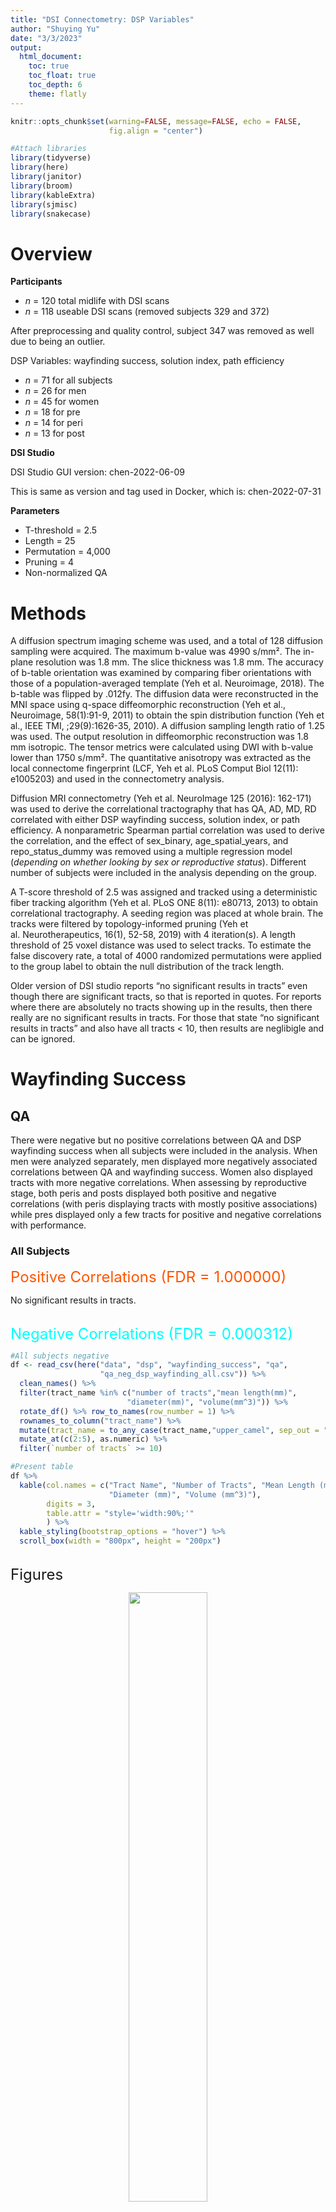 ```yaml
---
title: "DSI Connectometry: DSP Variables"
author: "Shuying Yu"
date: "3/3/2023"
output: 
  html_document:
    toc: true
    toc_float: true
    toc_depth: 6
    theme: flatly
---
```


```r
knitr::opts_chunk$set(warning=FALSE, message=FALSE, echo = FALSE,
                      fig.align = "center")

#Attach libraries 
library(tidyverse)
library(here)
library(janitor)
library(broom)
library(kableExtra)
library(sjmisc)
library(snakecase)
```

# Overview

**Participants**

- *n* = 120 total midlife with DSI scans
- *n* = 118 useable DSI scans (removed subjects 329 and 372)

After preprocessing and quality control, subject 347 was removed as well due to being an outlier.

DSP Variables: wayfinding success, solution index, path efficiency

- *n* = 71 for all subjects
- *n* = 26 for men
- *n* = 45 for women
- *n* = 18 for pre
- *n* = 14 for peri
- *n* = 13 for post


**DSI Studio**

DSI Studio GUI version: chen-2022-06-09

This is same as version and tag used in Docker, which is: chen-2022-07-31


**Parameters**

- T-threshold = 2.5
- Length = 25
- Permutation = 4,000
- Pruning = 4
- Non-normalized QA

# Methods

A diffusion spectrum imaging scheme was used, and a total of 128 diffusion sampling were acquired. The maximum b-value was 4990 s/mm². The in-plane resolution was 1.8 mm. The slice thickness was 1.8 mm. The accuracy of b-table orientation was examined by comparing fiber orientations with those of a population-averaged template (Yeh et al. Neuroimage, 2018). The b-table was flipped by .012fy. The diffusion data were reconstructed in the MNI space using q-space diffeomorphic reconstruction (Yeh et al., Neuroimage, 58(1):91-9, 2011) to obtain the spin distribution function (Yeh et al., IEEE TMI, ;29(9):1626-35, 2010). A diffusion sampling length ratio of 1.25 was used. The output resolution in diffeomorphic reconstruction was 1.8 mm isotropic. The tensor metrics were calculated using DWI with b-value lower than 1750 s/mm². The quantitative anisotropy was extracted as the local connectome fingerprint (LCF, Yeh et al. PLoS Comput Biol 12(11): e1005203) and used in the connectometry analysis.

Diffusion MRI connectometry (Yeh et al. NeuroImage 125 (2016): 162-171) was used to derive the correlational tractography that has QA, AD, MD, RD correlated with either DSP wayfinding success, solution index, or path efficiency. A nonparametric Spearman partial correlation was used to derive the correlation, and the effect of sex_binary, age_spatial_years, and repo_status_dummy was removed using a multiple regression model (*depending on whether looking by sex or reproductive status*). Different number of subjects were included in the analysis depending on the group. 

A T-score threshold of 2.5 was assigned and tracked using a deterministic fiber tracking algorithm (Yeh et al. PLoS ONE 8(11): e80713, 2013) to obtain correlational tractography. A seeding region was placed at whole brain. The tracks were filtered by topology-informed pruning (Yeh et al. Neurotherapeutics, 16(1), 52-58, 2019) with 4 iteration(s). A length threshold of 25 voxel distance was used to select tracks. To estimate the false discovery rate, a total of 4000 randomized permutations were applied to the group label to obtain the null distribution of the track length.

Older version of DSI studio reports "no significant results in tracts" even though there are significant tracts, so that is reported in quotes. For reports where there are absolutely no tracts showing up in the results, then there really are no significant results in tracts. For those that state "no significant results in tracts" and also have all tracts < 10, then results are neglibigle and can be ignored.


# Wayfinding Success {.tabset .tabset-dropdown}

## QA {.tabset}

There were negative but no positive correlations between QA and DSP wayfinding success when all subjects were included in the analysis. When men were analyzed separately, men displayed more negatively associated correlations between QA and wayfinding success. Women also displayed tracts with more negative correlations. When assessing by reproductive stage, both peris and posts displayed both positive and negative correlations (with peris displaying tracts with mostly positive associations) while pres displayed only a few tracts for positive and negative correlations with performance. 


### All Subjects 

<span style="color: #ff5500;"><font size="5"><bold> Positive Correlations (FDR = 1.000000) </span></font></bold>

No significant results in tracts.

<br>
<span style="color: #00ffff;"><font size="5"><bold> Negative Correlations (FDR = 0.000312) </span></font></bold>

```r
#All subjects negative
df <- read_csv(here("data", "dsp", "wayfinding_success", "qa",
                    "qa_neg_dsp_wayfinding_all.csv")) %>% 
  clean_names() %>% 
  filter(tract_name %in% c("number of tracts","mean length(mm)",
                          "diameter(mm)", "volume(mm^3)")) %>% 
  rotate_df() %>% row_to_names(row_number = 1) %>% 
  rownames_to_column("tract_name") %>% 
  mutate(tract_name = to_any_case(tract_name,"upper_camel", sep_out = "_")) %>% 
  mutate_at(c(2:5), as.numeric) %>% 
  filter(`number of tracts` >= 10)

#Present table
df %>% 
  kable(col.names = c("Tract Name", "Number of Tracts", "Mean Length (mm)",
                      "Diameter (mm)", "Volume (mm^3)"),
        digits = 3,
        table.attr = "style='width:90%;'"
        ) %>% 
  kable_styling(bootstrap_options = "hover") %>% 
  scroll_box(width = "800px", height = "200px")
```

<br>
<font size="5"> Figures </font>

<center>
![](../images/dsp/wayfinding_success/qa/qa_neg_dsp_wayfinding_all_coronal.png){width=50%}

![](../images/dsp/wayfinding_success/qa/glass_brain/qa_posneg_dsp_wayfinding_all_glass.jpg)

</center>
<br>


### Men

<span style="color: #ff5500;"><font size="5"><bold> Positive Correlations (FDR = 0.070175) </span></font></bold>

```r
#Men positive
df <- read_csv(here("data", "dsp", "wayfinding_success", "qa",
                    "qa_pos_dsp_wayfinding_men.csv")) %>% 
  clean_names() %>% 
  filter(tract_name %in% c("number of tracts","mean length(mm)",
                          "diameter(mm)", "volume(mm^3)")) %>% 
  rotate_df() %>% row_to_names(row_number = 1) %>% 
  rownames_to_column("tract_name") %>% 
  mutate(tract_name = to_any_case(tract_name,"upper_camel", sep_out = "_")) %>% 
  mutate_at(c(2:5), as.numeric) %>% 
  filter(`number of tracts` >= 10)

#Present table
df %>% 
  kable(col.names = c("Tract Name", "Number of Tracts", "Mean Length (mm)",
                      "Diameter (mm)", "Volume (mm^3)"),
        digits = 3,
        table.attr = "style='width:90%;'"
        ) %>% 
  kable_styling(bootstrap_options = "hover") %>% 
  scroll_box(width = "800px", height = "200px")
```


<br>
<span style="color: #00ffff;"><font size="5"><bold> Negative Correlations (FDR = 0.004283) </span></font></bold>

```r
#Men negative
df <- read_csv(here("data", "dsp", "wayfinding_success", "qa",
                    "qa_neg_dsp_wayfinding_men.csv")) %>% 
  clean_names() %>% 
  filter(tract_name %in% c("number of tracts","mean length(mm)",
                          "diameter(mm)", "volume(mm^3)")) %>% 
  rotate_df() %>% row_to_names(row_number = 1) %>% 
  rownames_to_column("tract_name") %>% 
  mutate(tract_name = to_any_case(tract_name,"upper_camel", sep_out = "_")) %>% 
  mutate_at(c(2:5), as.numeric) %>% 
  filter(`number of tracts` >= 10)

#Present table
df %>% 
  kable(col.names = c("Tract Name", "Number of Tracts", "Mean Length (mm)",
                      "Diameter (mm)", "Volume (mm^3)"),
        digits = 3,
        table.attr = "style='width:90%;'"
        ) %>% 
  kable_styling(bootstrap_options = "hover") %>% 
  scroll_box(width = "800px", height = "200px")
```

<br>
<font size="5"> Figures </font>

<center>
![](../images/dsp/wayfinding_success/qa/qa_posneg_dsp_wayfinding_men_coronal.png){width=50%}

![](../images/dsp/wayfinding_success/qa/glass_brain/qa_posneg_dsp_wayfinding_men_glass.jpg)

</center>
<br>

### Women

<span style="color: #ff5500;"><font size="5"><bold> Positive Correlations (FDR =  0.040000) </span></font></bold>

All tracts were < 10.

```r
#Women positive
df <- read_csv(here("data", "dsp", "wayfinding_success", "qa",
                    "qa_pos_dsp_wayfinding_women.csv")) %>% 
  clean_names() %>% 
  filter(tract_name %in% c("number of tracts","mean length(mm)",
                          "diameter(mm)", "volume(mm^3)")) %>% 
  rotate_df() %>% row_to_names(row_number = 1) %>% 
  rownames_to_column("tract_name") %>% 
  mutate(tract_name = to_any_case(tract_name,"upper_camel", sep_out = "_")) %>% 
  mutate_at(c(2:5), as.numeric)
#%>% filter(`number of tracts` >= 10)

#Present table
df %>% 
  kable(col.names = c("Tract Name", "Number of Tracts", "Mean Length (mm)",
                      "Diameter (mm)", "Volume (mm^3)"),
        digits = 3,
        table.attr = "style='width:90%;'"
        ) %>% 
  kable_styling(bootstrap_options = "hover") %>% 
  scroll_box(width = "800px", height = "200px")
```


<br>
<span style="color: #00ffff;"><font size="5"><bold> Negative Correlations (FDR = 0.000128) </span></font></bold>

```r
#Women negative
df <- read_csv(here("data", "dsp", "wayfinding_success", "qa",
                    "qa_neg_dsp_wayfinding_women.csv")) %>% 
  clean_names() %>% 
  filter(tract_name %in% c("number of tracts","mean length(mm)",
                          "diameter(mm)", "volume(mm^3)")) %>% 
  rotate_df() %>% row_to_names(row_number = 1) %>% 
  rownames_to_column("tract_name") %>% 
  mutate(tract_name = to_any_case(tract_name,"upper_camel", sep_out = "_")) %>% 
  mutate_at(c(2:5), as.numeric) %>% 
  filter(`number of tracts` >= 10)

#Present table
df %>% 
  kable(col.names = c("Tract Name", "Number of Tracts", "Mean Length (mm)",
                      "Diameter (mm)", "Volume (mm^3)"),
        digits = 3,
        table.attr = "style='width:90%;'"
        ) %>% 
  kable_styling(bootstrap_options = "hover") %>% 
  scroll_box(width = "800px", height = "200px")
```

<br>
<font size="5"> Figures </font>

<center>
![](../images/dsp/wayfinding_success/qa/qa_posneg_dsp_wayfinding_women_coronal.png){width=50%}

![](../images/dsp/wayfinding_success/qa/glass_brain/qa_posneg_dsp_wayfinding_women_glass.jpg)

</center>
<br>

### Pre

<span style="color: #ff5500;"><font size="5"><bold> Positive Correlations (FDR =  0.010204) </span></font></bold>

```r
#Pre positive
df <- read_csv(here("data", "dsp", "wayfinding_success", "qa",
                    "qa_pos_dsp_wayfinding_pre.csv")) %>% 
  clean_names() %>% 
  filter(tract_name %in% c("number of tracts","mean length(mm)",
                          "diameter(mm)", "volume(mm^3)")) %>% 
  rotate_df() %>% row_to_names(row_number = 1) %>% 
  rownames_to_column("tract_name") %>% 
  mutate(tract_name = to_any_case(tract_name,"upper_camel", sep_out = "_")) %>% 
  mutate_at(c(2:5), as.numeric) %>% filter(`number of tracts` >= 10)

#Present table
df %>% 
  kable(col.names = c("Tract Name", "Number of Tracts", "Mean Length (mm)",
                      "Diameter (mm)", "Volume (mm^3)"),
        digits = 3,
        table.attr = "style='width:90%;'"
        ) %>% 
  kable_styling(bootstrap_options = "hover") %>% 
  scroll_box(width = "800px", height = "200px")
```


<br>
<span style="color: #00ffff;"><font size="5"><bold> Negative Correlations (FDR = 0.000952) </span></font></bold>

```r
#Pre negative
df <- read_csv(here("data", "dsp", "wayfinding_success", "qa",
                    "qa_neg_dsp_wayfinding_pre.csv")) %>% 
  clean_names() %>% 
  filter(tract_name %in% c("number of tracts","mean length(mm)",
                          "diameter(mm)", "volume(mm^3)")) %>% 
  rotate_df() %>% row_to_names(row_number = 1) %>% 
  rownames_to_column("tract_name") %>% 
  mutate(tract_name = to_any_case(tract_name,"upper_camel", sep_out = "_")) %>% 
  mutate_at(c(2:5), as.numeric) %>% 
  filter(`number of tracts` >= 10)

#Present table
df %>% 
  kable(col.names = c("Tract Name", "Number of Tracts", "Mean Length (mm)",
                      "Diameter (mm)", "Volume (mm^3)"),
        digits = 3,
        table.attr = "style='width:90%;'"
        ) %>% 
  kable_styling(bootstrap_options = "hover") %>% 
  scroll_box(width = "800px", height = "200px")
```

<br>
<font size="5"> Figures </font>

<center>
![](../images/dsp/wayfinding_success/qa/qa_posneg_dsp_wayfinding_pre_coronal.png){width=50%}
![](../images/dsp/wayfinding_success/qa/glass_brain/qa_posneg_dsp_wayfinding_pre_glass.jpg)

</center>
<br>

### Peri

<span style="color: #ff5500;"><font size="5"><bold> Positive Correlations (FDR =   0.002637) </span></font></bold>

```r
#Peri positive
df <- read_csv(here("data", "dsp", "wayfinding_success", "qa",
                    "qa_pos_dsp_wayfinding_peri.csv")) %>% 
  clean_names() %>% 
  filter(tract_name %in% c("number of tracts","mean length(mm)",
                          "diameter(mm)", "volume(mm^3)")) %>% 
  rotate_df() %>% row_to_names(row_number = 1) %>% 
  rownames_to_column("tract_name") %>% 
  mutate(tract_name = to_any_case(tract_name,"upper_camel", sep_out = "_")) %>% 
  mutate_at(c(2:5), as.numeric) %>% filter(`number of tracts` >= 10)

#Present table
df %>% 
  kable(col.names = c("Tract Name", "Number of Tracts", "Mean Length (mm)",
                      "Diameter (mm)", "Volume (mm^3)"),
        digits = 3,
        table.attr = "style='width:90%;'"
        ) %>% 
  kable_styling(bootstrap_options = "hover") %>% 
  scroll_box(width = "800px", height = "200px")
```


<br>
<span style="color: #00ffff;"><font size="5"><bold> Negative Correlations (FDR = 0.192308) </span></font></bold>

```r
#Peri negative
df <- read_csv(here("data", "dsp", "wayfinding_success", "qa",
                    "qa_neg_dsp_wayfinding_peri.csv")) %>% 
  clean_names() %>% 
  filter(tract_name %in% c("number of tracts","mean length(mm)",
                          "diameter(mm)", "volume(mm^3)")) %>% 
  rotate_df() %>% row_to_names(row_number = 1) %>% 
  rownames_to_column("tract_name") %>% 
  mutate(tract_name = to_any_case(tract_name,"upper_camel", sep_out = "_")) %>% 
  mutate_at(c(2:5), as.numeric) %>% 
  filter(`number of tracts` >= 10)

#Present table
df %>% 
  kable(col.names = c("Tract Name", "Number of Tracts", "Mean Length (mm)",
                      "Diameter (mm)", "Volume (mm^3)"),
        digits = 3,
        table.attr = "style='width:90%;'"
        ) %>% 
  kable_styling(bootstrap_options = "hover") %>% 
  scroll_box(width = "800px", height = "200px")
```

<br>
<font size="5"> Figures </font>

<center>
![](../images/dsp/wayfinding_success/qa/qa_posneg_dsp_wayfinding_peri_coronal.png){width=50%}

![](../images/dsp/wayfinding_success/qa/glass_brain/qa_posneg_dsp_wayfinding_peri_glass.jpg)

</center>
<br>

### Post

<span style="color: #ff5500;"><font size="5"><bold> Positive Correlations (FDR =  0.185305) </span></font></bold>

```r
#Post positive
df <- read_csv(here("data", "dsp", "wayfinding_success", "qa",
                    "qa_pos_dsp_wayfinding_post.csv")) %>% 
  clean_names() %>% 
  filter(tract_name %in% c("number of tracts","mean length(mm)",
                          "diameter(mm)", "volume(mm^3)")) %>% 
  rotate_df() %>% row_to_names(row_number = 1) %>% 
  rownames_to_column("tract_name") %>% 
  mutate(tract_name = to_any_case(tract_name,"upper_camel", sep_out = "_")) %>% 
  mutate_at(c(2:5), as.numeric) %>% filter(`number of tracts` >= 10)

#Present table
df %>% 
  kable(col.names = c("Tract Name", "Number of Tracts", "Mean Length (mm)",
                      "Diameter (mm)", "Volume (mm^3)"),
        digits = 3,
        table.attr = "style='width:90%;'"
        ) %>% 
  kable_styling(bootstrap_options = "hover") %>% 
  scroll_box(width = "800px", height = "200px")
```


<br>
<span style="color: #00ffff;"><font size="5"><bold> Negative Correlations (FDR = 0.227859) </span></font></bold>

"No significant results in tracts."

```r
#Post negative
df <- read_csv(here("data", "dsp", "wayfinding_success", "qa",
                    "qa_neg_dsp_wayfinding_post.csv")) %>% 
  clean_names() %>% 
  filter(tract_name %in% c("number of tracts","mean length(mm)",
                          "diameter(mm)", "volume(mm^3)")) %>% 
  rotate_df() %>% row_to_names(row_number = 1) %>% 
  rownames_to_column("tract_name") %>% 
  mutate(tract_name = to_any_case(tract_name,"upper_camel", sep_out = "_")) %>% 
  mutate_at(c(2:5), as.numeric) %>% 
  filter(`number of tracts` >= 10)

#Present table
df %>% 
  kable(col.names = c("Tract Name", "Number of Tracts", "Mean Length (mm)",
                      "Diameter (mm)", "Volume (mm^3)"),
        digits = 3,
        table.attr = "style='width:90%;'"
        ) %>% 
  kable_styling(bootstrap_options = "hover") %>% 
  scroll_box(width = "800px", height = "200px")
```

<br>
<font size="5"> Figures </font>

<center>
![](../images/dsp/wayfinding_success/qa/qa_posneg_dsp_wayfinding_post_coronal.png){width=50%}

![Positive tracts.](../images/dsp/wayfinding_success/qa/glass_brain/qa_pos_dsp_wayfinding_post_glass.jpg)

![Negative tracts.](../images/dsp/wayfinding_success/qa/glass_brain/qa_neg_dsp_wayfinding_post_glass.jpg)

</center>
<br>


## {-}

## AD {.tabset}

The right fornix tract was displayed for all positive correlations between AD and DSP wayfinding success for all groups. For all subjects and when separated by sex, there wre few tracts that were both negativey and positive correlated with AD and wayfinding success. Men only displayed positive correlations between AD and performance, and women only displayed the right fornix tract in the positive correlation. The left and right fornixs tract were displayed for all negative correlations between MD and wayfinding success for all reproductive stages. Both peris and posts have more positive correlations, whereas pres have more negative correlations.


### All Subjects

<span style="color: #ff5500;"><font size="5"><bold> Positive Correlations (FDR = 0.092079) </span></font></bold>

```r
#All subjects positive
df <- read_csv(here("data", "dsp", "wayfinding_success", "ad",
                    "ad_pos_dsp_wayfinding_all.csv")) %>% 
  clean_names() %>% 
  filter(tract_name %in% c("number of tracts","mean length(mm)",
                          "diameter(mm)", "volume(mm^3)")) %>% 
  rotate_df() %>% row_to_names(row_number = 1) %>% 
  rownames_to_column("tract_name") %>% 
  mutate(tract_name = to_any_case(tract_name,"upper_camel", sep_out = "_")) %>% 
  mutate_at(c(2:5), as.numeric) %>% 
  filter(`number of tracts` >= 10)

#Present table
df %>% 
  kable(col.names = c("Tract Name", "Number of Tracts", "Mean Length (mm)",
                      "Diameter (mm)", "Volume (mm^3)"),
        digits = 3,
        table.attr = "style='width:90%;'"
        ) %>% 
  kable_styling(bootstrap_options = "hover") %>% 
  scroll_box(width = "800px", height = "200px")
```


<br>
<span style="color: #00ffff;"><font size="5"><bold> Negative Correlations (FDR = 0.119565) </span></font></bold>

```r
#All subjects negative
df <- read_csv(here("data", "dsp", "wayfinding_success", "ad",
                    "ad_neg_dsp_wayfinding_all.csv")) %>% 
  clean_names() %>% 
  filter(tract_name %in% c("number of tracts","mean length(mm)",
                          "diameter(mm)", "volume(mm^3)")) %>% 
  rotate_df() %>% row_to_names(row_number = 1) %>% 
  rownames_to_column("tract_name") %>% 
  mutate(tract_name = to_any_case(tract_name,"upper_camel", sep_out = "_")) %>% 
  mutate_at(c(2:5), as.numeric) %>% 
  filter(`number of tracts` >= 10)

#Present table
df %>% 
  kable(col.names = c("Tract Name", "Number of Tracts", "Mean Length (mm)",
                      "Diameter (mm)", "Volume (mm^3)"),
        digits = 3,
        table.attr = "style='width:90%;'"
        ) %>% 
  kable_styling(bootstrap_options = "hover") %>% 
  scroll_box(width = "800px", height = "200px")
```

<br>
<font size="5"> Figures </font>

<center>
![](../images/dsp/wayfinding_success/ad/ad_posneg_dsp_wayfinding_all_coronal.png){width=50%}

![](../images/dsp/wayfinding_success/ad/glass_brain/ad_posneg_dsp_wayfinding_all_glass.jpg)

</center>
<br>

### Men 

<span style="color: #ff5500;"><font size="5"><bold> Positive Correlations (FDR = 0.000865) </span></font></bold>

```r
#Men positive
df <- read_csv(here("data", "dsp", "wayfinding_success", "ad",
                    "ad_pos_dsp_wayfinding_men.csv")) %>% 
  clean_names() %>% 
  filter(tract_name %in% c("number of tracts","mean length(mm)",
                          "diameter(mm)", "volume(mm^3)")) %>% 
  rotate_df() %>% row_to_names(row_number = 1) %>% 
  rownames_to_column("tract_name") %>% 
  mutate(tract_name = to_any_case(tract_name,"upper_camel", sep_out = "_")) %>% 
  mutate_at(c(2:5), as.numeric) %>% 
  filter(`number of tracts` >= 10)

#Present table
df %>% 
  kable(col.names = c("Tract Name", "Number of Tracts", "Mean Length (mm)",
                      "Diameter (mm)", "Volume (mm^3)"),
        digits = 3,
        table.attr = "style='width:90%;'"
        ) %>% 
  kable_styling(bootstrap_options = "hover") %>% 
  scroll_box(width = "800px", height = "200px")
```


<br>
<span style="color: #00ffff;"><font size="5"><bold> Negative Correlations (FDR = 1.000000) </span></font></bold>

No significant results in tracts.

<br>
<font size="5"> Figures </font>

<center>
![](../images/dsp/wayfinding_success/ad/ad_pos_dsp_wayfinding_men_coronal.png){width=50%}
![](../images/dsp/wayfinding_success/ad/glass_brain/ad_posneg_dsp_wayfinding_men_glass.jpg)

</center>
<br>

### Women

<span style="color: #ff5500;"><font size="5"><bold> Positive Correlations (FDR = 0.096386) </span></font></bold>

```r
#Women positive
df <- read_csv(here("data", "dsp", "wayfinding_success", "ad",
                    "ad_pos_dsp_wayfinding_women.csv")) %>% 
  clean_names() %>% 
  filter(tract_name %in% c("number of tracts","mean length(mm)",
                          "diameter(mm)", "volume(mm^3)")) %>% 
  rotate_df() %>% row_to_names(row_number = 1) %>% 
  rownames_to_column("tract_name") %>% 
  mutate(tract_name = to_any_case(tract_name,"upper_camel", sep_out = "_")) %>% 
  mutate_at(c(2:5), as.numeric) %>% 
  filter(`number of tracts` >= 10)

#Present table
df %>% 
  kable(col.names = c("Tract Name", "Number of Tracts", "Mean Length (mm)",
                      "Diameter (mm)", "Volume (mm^3)"),
        digits = 3,
        table.attr = "style='width:90%;'"
        ) %>% 
  kable_styling(bootstrap_options = "hover") %>% 
  scroll_box(width = "800px", height = "200px")
```


<br>
<span style="color: #00ffff;"><font size="5"><bold> Negative Correlations (FDR = 0.001045) </span></font></bold>

```r
#Women negative
df <- read_csv(here("data", "dsp", "wayfinding_success", "ad",
                    "ad_neg_dsp_wayfinding_women.csv")) %>% 
  clean_names() %>% 
  filter(tract_name %in% c("number of tracts","mean length(mm)",
                          "diameter(mm)", "volume(mm^3)")) %>% 
  rotate_df() %>% row_to_names(row_number = 1) %>% 
  rownames_to_column("tract_name") %>% 
  mutate(tract_name = to_any_case(tract_name,"upper_camel", sep_out = "_")) %>% 
  mutate_at(c(2:5), as.numeric) %>% 
  filter(`number of tracts` >= 10)

#Present table
df %>% 
  kable(col.names = c("Tract Name", "Number of Tracts", "Mean Length (mm)",
                      "Diameter (mm)", "Volume (mm^3)"),
        digits = 3,
        table.attr = "style='width:90%;'"
        ) %>% 
  kable_styling(bootstrap_options = "hover") %>% 
  scroll_box(width = "800px", height = "200px")
```

<br>
<font size="5"> Figures </font>

<center>
![](../images/dsp/wayfinding_success/ad/ad_posneg_dsp_wayfinding_women_coronal.png){width=50%}
![](../images/dsp/wayfinding_success/ad/glass_brain/ad_posneg_dsp_wayfinding_women_glass.jpg)

</center>
<br>

### Pre

<span style="color: #ff5500;"><font size="5"><bold> Positive Correlations (FDR = 1.000000) </span></font></bold>

"No significant results in tracts."

```r
#Pre positive
df <- read_csv(here("data", "dsp", "wayfinding_success", "ad",
                    "ad_pos_dsp_wayfinding_pre.csv")) %>% 
  clean_names() %>% 
  filter(tract_name %in% c("number of tracts","mean length(mm)",
                          "diameter(mm)", "volume(mm^3)")) %>% 
  rotate_df() %>% row_to_names(row_number = 1) %>% 
  rownames_to_column("tract_name") %>% 
  mutate(tract_name = to_any_case(tract_name,"upper_camel", sep_out = "_")) %>% 
  mutate_at(c(2:5), as.numeric) %>% 
  filter(`number of tracts` >= 10)

#Present table
df %>% 
  kable(col.names = c("Tract Name", "Number of Tracts", "Mean Length (mm)",
                      "Diameter (mm)", "Volume (mm^3)"),
        digits = 3,
        table.attr = "style='width:90%;'"
        ) %>% 
  kable_styling(bootstrap_options = "hover") %>% 
  scroll_box(width = "800px", height = "200px")
```


<br>
<span style="color: #00ffff;"><font size="5"><bold> Negative Correlations (FDR = 0.169427) </span></font></bold>

```r
#Pre negative
df <- read_csv(here("data", "dsp", "wayfinding_success", "ad",
                    "ad_neg_dsp_wayfinding_pre.csv")) %>% 
  clean_names() %>% 
  filter(tract_name %in% c("number of tracts","mean length(mm)",
                          "diameter(mm)", "volume(mm^3)")) %>% 
  rotate_df() %>% row_to_names(row_number = 1) %>% 
  rownames_to_column("tract_name") %>% 
  mutate(tract_name = to_any_case(tract_name,"upper_camel", sep_out = "_")) %>% 
  mutate_at(c(2:5), as.numeric) %>% 
  filter(`number of tracts` >= 10)

#Present table
df %>% 
  kable(col.names = c("Tract Name", "Number of Tracts", "Mean Length (mm)",
                      "Diameter (mm)", "Volume (mm^3)"),
        digits = 3,
        table.attr = "style='width:90%;'"
        ) %>% 
  kable_styling(bootstrap_options = "hover") %>% 
  scroll_box(width = "800px", height = "200px")
```

<br>
<font size="5"> Figures </font>

<center>
![](../images/dsp/wayfinding_success/ad/ad_posneg_dsp_wayfinding_pre_coronal.png){width=50%}

![Positive tracts.](../images/dsp/wayfinding_success/ad/glass_brain/ad_pos_dsp_wayfinding_pre_glass.jpg)

![Negative tracts.](../images/dsp/wayfinding_success/ad/glass_brain/ad_neg_dsp_wayfinding_pre_glass.jpg)

</center>
<br>

### Peri

<span style="color: #ff5500;"><font size="5"><bold> Positive Correlations (FDR = 0.199339) </span></font></bold>


```r
#Peri positive
df <- read_csv(here("data", "dsp", "wayfinding_success", "ad",
                    "ad_pos_dsp_wayfinding_peri.csv")) %>% 
  clean_names() %>% 
  filter(tract_name %in% c("number of tracts","mean length(mm)",
                          "diameter(mm)", "volume(mm^3)")) %>% 
  rotate_df() %>% row_to_names(row_number = 1) %>% 
  rownames_to_column("tract_name") %>% 
  mutate(tract_name = to_any_case(tract_name,"upper_camel", sep_out = "_")) %>% 
  mutate_at(c(2:5), as.numeric) %>% 
  filter(`number of tracts` >= 10)

#Present table
df %>% 
  kable(col.names = c("Tract Name", "Number of Tracts", "Mean Length (mm)",
                      "Diameter (mm)", "Volume (mm^3)"),
        digits = 3,
        table.attr = "style='width:90%;'"
        ) %>% 
  kable_styling(bootstrap_options = "hover") %>% 
  scroll_box(width = "800px", height = "200px")
```


<br>
<span style="color: #00ffff;"><font size="5"><bold> Negative Correlations (FDR = 1.000000) </span></font></bold>

"No significant results in tracts."

```r
#Peri negative
df <- read_csv(here("data", "dsp", "wayfinding_success", "ad",
                    "ad_neg_dsp_wayfinding_peri.csv")) %>% 
  clean_names() %>% 
  filter(tract_name %in% c("number of tracts","mean length(mm)",
                          "diameter(mm)", "volume(mm^3)")) %>% 
  rotate_df() %>% row_to_names(row_number = 1) %>% 
  rownames_to_column("tract_name") %>% 
  mutate(tract_name = to_any_case(tract_name,"upper_camel", sep_out = "_")) %>% 
  mutate_at(c(2:5), as.numeric) %>% 
  filter(`number of tracts` >= 10)

#Present table
df %>% 
  kable(col.names = c("Tract Name", "Number of Tracts", "Mean Length (mm)",
                      "Diameter (mm)", "Volume (mm^3)"),
        digits = 3,
        table.attr = "style='width:90%;'"
        ) %>% 
  kable_styling(bootstrap_options = "hover") %>% 
  scroll_box(width = "800px", height = "200px")
```

<br>
<font size="5"> Figures </font>

<center>
![](../images/dsp/wayfinding_success/ad/ad_posneg_dsp_wayfinding_peri_coronal.png){width=50%}

![Positive tracts.](../images/dsp/wayfinding_success/ad/glass_brain/ad_pos_dsp_wayfinding_peri_glass.jpg)

![Negative tracts.](../images/dsp/wayfinding_success/ad/glass_brain/ad_neg_dsp_wayfinding_peri_glass.jpg)

</center>
<br>

### Post

<span style="color: #ff5500;"><font size="5"><bold> Positive Correlations (FDR = 0.135023) </span></font></bold>


```r
#Post positive
df <- read_csv(here("data", "dsp", "wayfinding_success", "ad",
                    "ad_pos_dsp_wayfinding_post.csv")) %>% 
  clean_names() %>% 
  filter(tract_name %in% c("number of tracts","mean length(mm)",
                          "diameter(mm)", "volume(mm^3)")) %>% 
  rotate_df() %>% row_to_names(row_number = 1) %>% 
  rownames_to_column("tract_name") %>% 
  mutate(tract_name = to_any_case(tract_name,"upper_camel", sep_out = "_")) %>% 
  mutate_at(c(2:5), as.numeric) %>% 
  filter(`number of tracts` >= 10)

#Present table
df %>% 
  kable(col.names = c("Tract Name", "Number of Tracts", "Mean Length (mm)",
                      "Diameter (mm)", "Volume (mm^3)"),
        digits = 3,
        table.attr = "style='width:90%;'"
        ) %>% 
  kable_styling(bootstrap_options = "hover") %>% 
  scroll_box(width = "800px", height = "200px")
```


<br>
<span style="color: #00ffff;"><font size="5"><bold> Negative Correlations (FDR = 0.287832) </span></font></bold>

"No significant results in tracts."

```r
#Post negative
df <- read_csv(here("data", "dsp", "wayfinding_success", "ad",
                    "ad_neg_dsp_wayfinding_post.csv")) %>% 
  clean_names() %>% 
  filter(tract_name %in% c("number of tracts","mean length(mm)",
                          "diameter(mm)", "volume(mm^3)")) %>% 
  rotate_df() %>% row_to_names(row_number = 1) %>% 
  rownames_to_column("tract_name") %>% 
  mutate(tract_name = to_any_case(tract_name,"upper_camel", sep_out = "_")) %>% 
  mutate_at(c(2:5), as.numeric) %>% 
  filter(`number of tracts` >= 10)

#Present table
df %>% 
  kable(col.names = c("Tract Name", "Number of Tracts", "Mean Length (mm)",
                      "Diameter (mm)", "Volume (mm^3)"),
        digits = 3,
        table.attr = "style='width:90%;'"
        ) %>% 
  kable_styling(bootstrap_options = "hover") %>% 
  scroll_box(width = "800px", height = "200px")
```

<br>
<font size="5"> Figures </font>

<center>
![](../images/dsp/wayfinding_success/ad/ad_posneg_dsp_wayfinding_post_coronal.png){width=50%}


![Positive tracts.](../images/dsp/wayfinding_success/ad/glass_brain/ad_pos_dsp_wayfinding_post_glass.jpg)

![Negative tracts.](../images/dsp/wayfinding_success/ad/glass_brain/ad_neg_dsp_wayfinding_post_glass.jpg)

</center>
<br>

## {-}

## MD {.tabset}

The right fornix tract was displayed for all positive correlations between MD and DSP wayfinding success for all groups. Across all subjects, there are more positive than negative associations. When separated by sex, the left and right fornix were displayed for positive correlations between MD and DSP wayfinding success. Men have positive but no negative correlations between MD and DSP wayfinding success. The left fornix tract was displayed for all negative correlations between MD and wayfinding success for women and all reproductive stages. Both peris and posts have more positive correlations, whereas pres have more negative correlations.

### All Subjects

<span style="color: #ff5500;"><font size="5"><bold> Positive Correlations (FDR = 0.007198) </span></font></bold>

```r
#All subjects positive
df <- read_csv(here("data", "dsp", "wayfinding_success", "md",
                    "md_pos_dsp_wayfinding_all.csv")) %>% 
  clean_names() %>% 
  filter(tract_name %in% c("number of tracts","mean length(mm)",
                          "diameter(mm)", "volume(mm^3)")) %>% 
  rotate_df() %>% row_to_names(row_number = 1) %>% 
  rownames_to_column("tract_name") %>% 
  mutate(tract_name = to_any_case(tract_name,"upper_camel", sep_out = "_")) %>% 
  mutate_at(c(2:5), as.numeric) %>% 
  filter(`number of tracts` >= 10)

#Present table
df %>% 
  kable(col.names = c("Tract Name", "Number of Tracts", "Mean Length (mm)",
                      "Diameter (mm)", "Volume (mm^3)"),
        digits = 3,
        table.attr = "style='width:90%;'"
        ) %>% 
  kable_styling(bootstrap_options = "hover") %>% 
  scroll_box(width = "800px", height = "200px")
```


<br>
<span style="color: #00ffff;"><font size="5"><bold> Negative Correlations (FDR = 1.000000) </span></font></bold>

"No significant results in tracts."

```r
#All subjects negative
df <- read_csv(here("data", "dsp", "wayfinding_success", "md",
                    "md_neg_dsp_wayfinding_all.csv")) %>% 
  clean_names() %>% 
  filter(tract_name %in% c("number of tracts","mean length(mm)",
                          "diameter(mm)", "volume(mm^3)")) %>% 
  rotate_df() %>% row_to_names(row_number = 1) %>% 
  rownames_to_column("tract_name") %>% 
  mutate(tract_name = to_any_case(tract_name,"upper_camel", sep_out = "_")) %>% 
  mutate_at(c(2:5), as.numeric) %>% 
  filter(`number of tracts` >= 10)

#Present table
df %>% 
  kable(col.names = c("Tract Name", "Number of Tracts", "Mean Length (mm)",
                      "Diameter (mm)", "Volume (mm^3)"),
        digits = 3,
        table.attr = "style='width:90%;'"
        ) %>% 
  kable_styling(bootstrap_options = "hover") %>% 
  scroll_box(width = "800px", height = "200px")
```

<br>
<font size="5"> Figures </font>

<center>
![](../images/dsp/wayfinding_success/md/md_posneg_dsp_wayfinding_all_coronal.png){width=50%}

![Positive tracts.](../images/dsp/wayfinding_success/md/glass_brain/md_pos_dsp_wayfinding_all_glass.jpg)

![Negative tracts.](../images/dsp/wayfinding_success/md/glass_brain/md_neg_dsp_wayfinding_all_glass.jpg)

</center>
<br>

### Men

<span style="color: #ff5500;"><font size="5"><bold> Positive Correlations (FDR = 0.006910) </span></font></bold>

```r
#Men positive
df <- read_csv(here("data", "dsp", "wayfinding_success", "md",
                    "md_pos_dsp_wayfinding_men.csv")) %>% 
  clean_names() %>% 
  filter(tract_name %in% c("number of tracts","mean length(mm)",
                          "diameter(mm)", "volume(mm^3)")) %>% 
  rotate_df() %>% row_to_names(row_number = 1) %>% 
  rownames_to_column("tract_name") %>% 
  mutate(tract_name = to_any_case(tract_name,"upper_camel", sep_out = "_")) %>% 
  mutate_at(c(2:5), as.numeric) %>% 
  filter(`number of tracts` >= 10)

#Present table
df %>% 
  kable(col.names = c("Tract Name", "Number of Tracts", "Mean Length (mm)",
                      "Diameter (mm)", "Volume (mm^3)"),
        digits = 3,
        table.attr = "style='width:90%;'"
        ) %>% 
  kable_styling(bootstrap_options = "hover") %>% 
  scroll_box(width = "800px", height = "200px")
```


<br>
<span style="color: #00ffff;"><font size="5"><bold> Negative Correlations (FDR = 1.000000) </span></font></bold>

No significant results in tracts.


<br>
<font size="5"> Figures </font>

<center>
![](../images/dsp/wayfinding_success/md/md_pos_dsp_wayfinding_men_coronal.png){width=50%}
![](../images/dsp/wayfinding_success/md/glass_brain/md_posneg_dsp_wayfinding_men_glass.jpg)

</center>
<br>

### Women

<span style="color: #ff5500;"><font size="5"><bold> Positive Correlations (FDR = 0.138284) </span></font></bold>

```r
#Women positive
df <- read_csv(here("data", "dsp", "wayfinding_success", "md",
                    "md_pos_dsp_wayfinding_women.csv")) %>% 
  clean_names() %>% 
  filter(tract_name %in% c("number of tracts","mean length(mm)",
                          "diameter(mm)", "volume(mm^3)")) %>% 
  rotate_df() %>% row_to_names(row_number = 1) %>% 
  rownames_to_column("tract_name") %>% 
  mutate(tract_name = to_any_case(tract_name,"upper_camel", sep_out = "_")) %>% 
  mutate_at(c(2:5), as.numeric) %>% 
  filter(`number of tracts` >= 10)

#Present table
df %>% 
  kable(col.names = c("Tract Name", "Number of Tracts", "Mean Length (mm)",
                      "Diameter (mm)", "Volume (mm^3)"),
        digits = 3,
        table.attr = "style='width:90%;'"
        ) %>% 
  kable_styling(bootstrap_options = "hover") %>% 
  scroll_box(width = "800px", height = "200px")
```


<br>
<span style="color: #00ffff;"><font size="5"><bold> Negative Correlations (FDR = 0.078419) </span></font></bold>

```r
#Women negative
df <- read_csv(here("data", "dsp", "wayfinding_success", "md",
                    "md_neg_dsp_wayfinding_women.csv")) %>% 
  clean_names() %>% 
  filter(tract_name %in% c("number of tracts","mean length(mm)",
                          "diameter(mm)", "volume(mm^3)")) %>% 
  rotate_df() %>% row_to_names(row_number = 1) %>% 
  rownames_to_column("tract_name") %>% 
  mutate(tract_name = to_any_case(tract_name,"upper_camel", sep_out = "_")) %>% 
  mutate_at(c(2:5), as.numeric) %>% 
  filter(`number of tracts` >= 10)

#Present table
df %>% 
  kable(col.names = c("Tract Name", "Number of Tracts", "Mean Length (mm)",
                      "Diameter (mm)", "Volume (mm^3)"),
        digits = 3,
        table.attr = "style='width:90%;'"
        ) %>% 
  kable_styling(bootstrap_options = "hover") %>% 
  scroll_box(width = "800px", height = "200px")
```

<br>
<font size="5"> Figures </font>

<center>
![](../images/dsp/wayfinding_success/md/md_posneg_dsp_wayfinding_women_coronal.png){width=50%}

![](../images/dsp/wayfinding_success/md/glass_brain/md_posneg_dsp_wayfinding_women_glass.jpg)

</center>
<br>


### Pre

<span style="color: #ff5500;"><font size="5"><bold> Positive Correlations (FDR = 1.000000) </span></font></bold>

"No significant results in tracts."

```r
#Pre positive
df <- read_csv(here("data", "dsp", "wayfinding_success", "md",
                    "md_pos_dsp_wayfinding_pre.csv")) %>% 
  clean_names() %>% 
  filter(tract_name %in% c("number of tracts","mean length(mm)",
                          "diameter(mm)", "volume(mm^3)")) %>% 
  rotate_df() %>% row_to_names(row_number = 1) %>% 
  rownames_to_column("tract_name") %>% 
  mutate(tract_name = to_any_case(tract_name,"upper_camel", sep_out = "_")) %>% 
  mutate_at(c(2:5), as.numeric) %>% 
  filter(`number of tracts` >= 10)

#Present table
df %>% 
  kable(col.names = c("Tract Name", "Number of Tracts", "Mean Length (mm)",
                      "Diameter (mm)", "Volume (mm^3)"),
        digits = 3,
        table.attr = "style='width:90%;'"
        ) %>% 
  kable_styling(bootstrap_options = "hover") %>% 
  scroll_box(width = "800px", height = "200px")
```


<br>
<span style="color: #00ffff;"><font size="5"><bold> Negative Correlations (FDR = 0.206540) </span></font></bold>

"No significant results in tracts."

```r
#Pre negative
df <- read_csv(here("data", "dsp", "wayfinding_success", "md",
                    "md_neg_dsp_wayfinding_pre.csv")) %>% 
  clean_names() %>% 
  filter(tract_name %in% c("number of tracts","mean length(mm)",
                          "diameter(mm)", "volume(mm^3)")) %>% 
  rotate_df() %>% row_to_names(row_number = 1) %>% 
  rownames_to_column("tract_name") %>% 
  mutate(tract_name = to_any_case(tract_name,"upper_camel", sep_out = "_")) %>% 
  mutate_at(c(2:5), as.numeric) %>% 
  filter(`number of tracts` >= 10)

#Present table
df %>% 
  kable(col.names = c("Tract Name", "Number of Tracts", "Mean Length (mm)",
                      "Diameter (mm)", "Volume (mm^3)"),
        digits = 3,
        table.attr = "style='width:90%;'"
        ) %>% 
  kable_styling(bootstrap_options = "hover") %>% 
  scroll_box(width = "800px", height = "200px")
```

<br>
<font size="5"> Figures </font>

<center>
![](../images/dsp/wayfinding_success/md/md_posneg_dsp_wayfinding_pre_coronal.png){width=50%}

![Positive tracts.](../images/dsp/wayfinding_success/md/glass_brain/md_pos_dsp_wayfinding_pre_glass.jpg)

![Negative tracts.](../images/dsp/wayfinding_success/md/glass_brain/md_neg_dsp_wayfinding_pre_glass.jpg)

</center>
<br>


### Peri

<span style="color: #ff5500;"><font size="5"><bold> Positive Correlations (FDR = 0.283494) </span></font></bold>

"No significant results in tracts."

```r
#Peri positive
df <- read_csv(here("data", "dsp", "wayfinding_success", "md",
                    "md_pos_dsp_wayfinding_peri.csv")) %>% 
  clean_names() %>% 
  filter(tract_name %in% c("number of tracts","mean length(mm)",
                          "diameter(mm)", "volume(mm^3)")) %>% 
  rotate_df() %>% row_to_names(row_number = 1) %>% 
  rownames_to_column("tract_name") %>% 
  mutate(tract_name = to_any_case(tract_name,"upper_camel", sep_out = "_")) %>% 
  mutate_at(c(2:5), as.numeric) %>% 
  filter(`number of tracts` >= 10)

#Present table
df %>% 
  kable(col.names = c("Tract Name", "Number of Tracts", "Mean Length (mm)",
                      "Diameter (mm)", "Volume (mm^3)"),
        digits = 3,
        table.attr = "style='width:90%;'"
        ) %>% 
  kable_styling(bootstrap_options = "hover") %>% 
  scroll_box(width = "800px", height = "200px")
```


<br>
<span style="color: #00ffff;"><font size="5"><bold> Negative Correlations (FDR = 1.000000) </span></font></bold>

"No significant results in tracts."

```r
#Peri negative
df <- read_csv(here("data", "dsp", "wayfinding_success", "md",
                    "md_neg_dsp_wayfinding_peri.csv")) %>% 
  clean_names() %>% 
  filter(tract_name %in% c("number of tracts","mean length(mm)",
                          "diameter(mm)", "volume(mm^3)")) %>% 
  rotate_df() %>% row_to_names(row_number = 1) %>% 
  rownames_to_column("tract_name") %>% 
  mutate(tract_name = to_any_case(tract_name,"upper_camel", sep_out = "_")) %>% 
  mutate_at(c(2:5), as.numeric) %>% 
  filter(`number of tracts` >= 10)

#Present table
df %>% 
  kable(col.names = c("Tract Name", "Number of Tracts", "Mean Length (mm)",
                      "Diameter (mm)", "Volume (mm^3)"),
        digits = 3,
        table.attr = "style='width:90%;'"
        ) %>% 
  kable_styling(bootstrap_options = "hover") %>% 
  scroll_box(width = "800px", height = "200px")
```

<br>
<font size="5"> Figures </font>

<center>
![](../images/dsp/wayfinding_success/md/md_posneg_dsp_wayfinding_peri_coronal.png){width=50%}


![Positive tracts.](../images/dsp/wayfinding_success/md/glass_brain/md_pos_dsp_wayfinding_peri_glass.jpg)

![Negative tracts.](../images/dsp/wayfinding_success/md/glass_brain/md_neg_dsp_wayfinding_peri_glass.jpg)

</center>
<br>


### Post

<span style="color: #ff5500;"><font size="5"><bold> Positive Correlations (FDR = 0.119090) </span></font></bold>

```r
#Post positive
df <- read_csv(here("data", "dsp", "wayfinding_success", "md",
                    "md_pos_dsp_wayfinding_post.csv")) %>% 
  clean_names() %>% 
  filter(tract_name %in% c("number of tracts","mean length(mm)",
                          "diameter(mm)", "volume(mm^3)")) %>% 
  rotate_df() %>% row_to_names(row_number = 1) %>% 
  rownames_to_column("tract_name") %>% 
  mutate(tract_name = to_any_case(tract_name,"upper_camel", sep_out = "_")) %>% 
  mutate_at(c(2:5), as.numeric) %>% 
  filter(`number of tracts` >= 10)

#Present table
df %>% 
  kable(col.names = c("Tract Name", "Number of Tracts", "Mean Length (mm)",
                      "Diameter (mm)", "Volume (mm^3)"),
        digits = 3,
        table.attr = "style='width:90%;'"
        ) %>% 
  kable_styling(bootstrap_options = "hover") %>% 
  scroll_box(width = "800px", height = "200px")
```


<br>
<span style="color: #00ffff;"><font size="5"><bold> Negative Correlations (FDR = 0.379440) </span></font></bold>

"No significant results in tracts."

```r
#Post negative
df <- read_csv(here("data", "dsp", "wayfinding_success", "md",
                    "md_neg_dsp_wayfinding_post.csv")) %>% 
  clean_names() %>% 
  filter(tract_name %in% c("number of tracts","mean length(mm)",
                          "diameter(mm)", "volume(mm^3)")) %>% 
  rotate_df() %>% row_to_names(row_number = 1) %>% 
  rownames_to_column("tract_name") %>% 
  mutate(tract_name = to_any_case(tract_name,"upper_camel", sep_out = "_")) %>% 
  mutate_at(c(2:5), as.numeric) %>% 
  filter(`number of tracts` >= 10)

#Present table
df %>% 
  kable(col.names = c("Tract Name", "Number of Tracts", "Mean Length (mm)",
                      "Diameter (mm)", "Volume (mm^3)"),
        digits = 3,
        table.attr = "style='width:90%;'"
        ) %>% 
  kable_styling(bootstrap_options = "hover") %>% 
  scroll_box(width = "800px", height = "200px")
```

<br>
<font size="5"> Figures </font>

<center>
![](../images/dsp/wayfinding_success/md/md_posneg_dsp_wayfinding_post_coronal.png){width=50%}

![Positive tracts.](../images/dsp/wayfinding_success/md/glass_brain/md_pos_dsp_wayfinding_post_glass.jpg)

![Negative tracts.](../images/dsp/wayfinding_success/md/glass_brain/md_neg_dsp_wayfinding_post_glass.jpg)

</center>
<br>


## {-}

## RD {.tabset}

There were only positive tracts displayed for all subjects and for men when for the relationship between RD and DSP wayfinding success. The left and right fornix tracts were displayed for positive correlations for men and women, and the right fornix tract was commonly displayed among all reproductive stage groups for positive associations. The left fornix tracts was displayed among women and all reproductive groups for negative correlations between RD and wayfinding success. Pres had more negative correlations, whereas peris and posts had more positive correlations.

### All Subjects

<span style="color: #ff5500;"><font size="5"><bold> Positive Correlations (FDR = 0.007701) </span></font></bold>

```r
#All subjects positive
df <- read_csv(here("data", "dsp", "wayfinding_success", "rd",
                    "rd_pos_dsp_wayfinding_all.csv")) %>% 
  clean_names() %>% 
  filter(tract_name %in% c("number of tracts","mean length(mm)",
                          "diameter(mm)", "volume(mm^3)")) %>% 
  rotate_df() %>% row_to_names(row_number = 1) %>% 
  rownames_to_column("tract_name") %>% 
  mutate(tract_name = to_any_case(tract_name,"upper_camel", sep_out = "_")) %>% 
  mutate_at(c(2:5), as.numeric) %>% 
  filter(`number of tracts` >= 10)

#Present table
df %>% 
  kable(col.names = c("Tract Name", "Number of Tracts", "Mean Length (mm)",
                      "Diameter (mm)", "Volume (mm^3)"),
        digits = 3,
        table.attr = "style='width:90%;'"
        ) %>% 
  kable_styling(bootstrap_options = "hover") %>% 
  scroll_box(width = "800px", height = "200px")
```


<br>
<span style="color: #00ffff;"><font size="5"><bold> Negative Correlations (FDR = 1.000000) </span></font></bold>

"No significant results in tracts" *and* all tracts < 10.

<br>
<font size="5"> Figures </font>

<center>
![](../images/dsp/wayfinding_success/rd/rd_pos_dsp_wayfinding_all_coronal.png){width=50%}

![](../images/dsp/wayfinding_success/rd/glass_brain/rd_posneg_dsp_wayfinding_all_glass.jpg)

</center>
<br>

### Men

<span style="color: #ff5500;"><font size="5"><bold> Positive Correlations (FDR = 0.009969) </span></font></bold>

```r
#Men positive
df <- read_csv(here("data", "dsp", "wayfinding_success", "rd",
                    "rd_pos_dsp_wayfinding_men.csv")) %>% 
  clean_names() %>% 
  filter(tract_name %in% c("number of tracts","mean length(mm)",
                          "diameter(mm)", "volume(mm^3)")) %>% 
  rotate_df() %>% row_to_names(row_number = 1) %>% 
  rownames_to_column("tract_name") %>% 
  mutate(tract_name = to_any_case(tract_name,"upper_camel", sep_out = "_")) %>% 
  mutate_at(c(2:5), as.numeric) %>% 
  filter(`number of tracts` >= 10)

#Present table
df %>% 
  kable(col.names = c("Tract Name", "Number of Tracts", "Mean Length (mm)",
                      "Diameter (mm)", "Volume (mm^3)"),
        digits = 3,
        table.attr = "style='width:90%;'"
        ) %>% 
  kable_styling(bootstrap_options = "hover") %>% 
  scroll_box(width = "800px", height = "200px")
```


<br>
<span style="color: #00ffff;"><font size="5"><bold> Negative Correlations (FDR = 1.000000) </span></font></bold>

No significant results in tracts.


<br>
<font size="5"> Figures </font>

<center>
![](../images/dsp/wayfinding_success/rd/rd_pos_dsp_wayfinding_men_coronal.png){width=50%}

![](../images/dsp/wayfinding_success/rd/glass_brain/rd_posneg_dsp_wayfinding_men_glass.jpg)

</center>
<br>

### Women

<span style="color: #ff5500;"><font size="5"><bold> Positive Correlations (FDR = 0.297806) </span></font></bold>

"No significant results in tracts."

```r
#Women positive
df <- read_csv(here("data", "dsp", "wayfinding_success", "rd",
                    "rd_pos_dsp_wayfinding_women.csv")) %>% 
  clean_names() %>% 
  filter(tract_name %in% c("number of tracts","mean length(mm)",
                          "diameter(mm)", "volume(mm^3)")) %>% 
  rotate_df() %>% row_to_names(row_number = 1) %>% 
  rownames_to_column("tract_name") %>% 
  mutate(tract_name = to_any_case(tract_name,"upper_camel", sep_out = "_")) %>% 
  mutate_at(c(2:5), as.numeric) %>% 
  filter(`number of tracts` >= 10)

#Present table
df %>% 
  kable(col.names = c("Tract Name", "Number of Tracts", "Mean Length (mm)",
                      "Diameter (mm)", "Volume (mm^3)"),
        digits = 3,
        table.attr = "style='width:90%;'"
        ) %>% 
  kable_styling(bootstrap_options = "hover") %>% 
  scroll_box(width = "800px", height = "200px")
```


<br>
<span style="color: #00ffff;"><font size="5"><bold> Negative Correlations (FDR = 0.116981) </span></font></bold>

```r
#Women negative
df <- read_csv(here("data", "dsp", "wayfinding_success", "rd",
                    "rd_neg_dsp_wayfinding_women.csv")) %>% 
  clean_names() %>% 
  filter(tract_name %in% c("number of tracts","mean length(mm)",
                          "diameter(mm)", "volume(mm^3)")) %>% 
  rotate_df() %>% row_to_names(row_number = 1) %>% 
  rownames_to_column("tract_name") %>% 
  mutate(tract_name = to_any_case(tract_name,"upper_camel", sep_out = "_")) %>% 
  mutate_at(c(2:5), as.numeric) %>% 
  filter(`number of tracts` >= 10)

#Present table
df %>% 
  kable(col.names = c("Tract Name", "Number of Tracts", "Mean Length (mm)",
                      "Diameter (mm)", "Volume (mm^3)"),
        digits = 3,
        table.attr = "style='width:90%;'"
        ) %>% 
  kable_styling(bootstrap_options = "hover") %>% 
  scroll_box(width = "800px", height = "200px")
```

<br>
<font size="5"> Figures </font>

<center>
![](../images/dsp/wayfinding_success/rd/rd_posneg_dsp_wayfinding_women_coronal.png){width=50%}


![Positive tracts.](../images/dsp/wayfinding_success/rd/glass_brain/rd_pos_dsp_wayfinding_women_glass.jpg)

![Negative tracts.](../images/dsp/wayfinding_success/rd/glass_brain/rd_neg_dsp_wayfinding_women_glass.jpg)

</center>
<br>

### Pre

<span style="color: #ff5500;"><font size="5"><bold> Positive Correlations (FDR = 0.830275) </span></font></bold>

"No significant results in tracts."

```r
#Pre positive
df <- read_csv(here("data", "dsp", "wayfinding_success", "rd",
                    "rd_pos_dsp_wayfinding_pre.csv")) %>% 
  clean_names() %>% 
  filter(tract_name %in% c("number of tracts","mean length(mm)",
                          "diameter(mm)", "volume(mm^3)")) %>% 
  rotate_df() %>% row_to_names(row_number = 1) %>% 
  rownames_to_column("tract_name") %>% 
  mutate(tract_name = to_any_case(tract_name,"upper_camel", sep_out = "_")) %>% 
  mutate_at(c(2:5), as.numeric) %>% 
  filter(`number of tracts` >= 10)

#Present table
df %>% 
  kable(col.names = c("Tract Name", "Number of Tracts", "Mean Length (mm)",
                      "Diameter (mm)", "Volume (mm^3)"),
        digits = 3,
        table.attr = "style='width:90%;'"
        ) %>% 
  kable_styling(bootstrap_options = "hover") %>% 
  scroll_box(width = "800px", height = "200px")
```


<br>
<span style="color: #00ffff;"><font size="5"><bold> Negative Correlations (FDR = 0.254985) </span></font></bold>

"No significant results in tracts."

```r
#Pre negative
df <- read_csv(here("data", "dsp", "wayfinding_success", "rd",
                    "rd_neg_dsp_wayfinding_pre.csv")) %>% 
  clean_names() %>% 
  filter(tract_name %in% c("number of tracts","mean length(mm)",
                          "diameter(mm)", "volume(mm^3)")) %>% 
  rotate_df() %>% row_to_names(row_number = 1) %>% 
  rownames_to_column("tract_name") %>% 
  mutate(tract_name = to_any_case(tract_name,"upper_camel", sep_out = "_")) %>% 
  mutate_at(c(2:5), as.numeric) %>% 
  filter(`number of tracts` >= 10)

#Present table
df %>% 
  kable(col.names = c("Tract Name", "Number of Tracts", "Mean Length (mm)",
                      "Diameter (mm)", "Volume (mm^3)"),
        digits = 3,
        table.attr = "style='width:90%;'"
        ) %>% 
  kable_styling(bootstrap_options = "hover") %>% 
  scroll_box(width = "800px", height = "200px")
```

<br>
<font size="5"> Figures </font>

<center>
![](../images/dsp/wayfinding_success/rd/rd_posneg_dsp_wayfinding_pre_coronal.png){width=50%}


![Positive tracts.](../images/dsp/wayfinding_success/rd/glass_brain/rd_pos_dsp_wayfinding_pre_glass.jpg)

![Negative tracts.](../images/dsp/wayfinding_success/rd/glass_brain/rd_neg_dsp_wayfinding_pre_glass.jpg)

</center>
<br>

### Peri

<span style="color: #ff5500;"><font size="5"><bold> Positive Correlations (FDR = 0.272899) </span></font></bold>

"No significant results in tracts."

```r
#Peri positive
df <- read_csv(here("data", "dsp", "wayfinding_success", "rd",
                    "rd_pos_dsp_wayfinding_peri.csv")) %>% 
  clean_names() %>% 
  filter(tract_name %in% c("number of tracts","mean length(mm)",
                          "diameter(mm)", "volume(mm^3)")) %>% 
  rotate_df() %>% row_to_names(row_number = 1) %>% 
  rownames_to_column("tract_name") %>% 
  mutate(tract_name = to_any_case(tract_name,"upper_camel", sep_out = "_")) %>% 
  mutate_at(c(2:5), as.numeric) %>% 
  filter(`number of tracts` >= 10)

#Present table
df %>% 
  kable(col.names = c("Tract Name", "Number of Tracts", "Mean Length (mm)",
                      "Diameter (mm)", "Volume (mm^3)"),
        digits = 3,
        table.attr = "style='width:90%;'"
        ) %>% 
  kable_styling(bootstrap_options = "hover") %>% 
  scroll_box(width = "800px", height = "200px")
```


<br>
<span style="color: #00ffff;"><font size="5"><bold> Negative Correlations (FDR = 1.000000) </span></font></bold>

"No significant results in tracts."

```r
#Peri negative
df <- read_csv(here("data", "dsp", "wayfinding_success", "rd",
                    "rd_neg_dsp_wayfinding_peri.csv")) %>% 
  clean_names() %>% 
  filter(tract_name %in% c("number of tracts","mean length(mm)",
                          "diameter(mm)", "volume(mm^3)")) %>% 
  rotate_df() %>% row_to_names(row_number = 1) %>% 
  rownames_to_column("tract_name") %>% 
  mutate(tract_name = to_any_case(tract_name,"upper_camel", sep_out = "_")) %>% 
  mutate_at(c(2:5), as.numeric) %>% 
  filter(`number of tracts` >= 10)

#Present table
df %>% 
  kable(col.names = c("Tract Name", "Number of Tracts", "Mean Length (mm)",
                      "Diameter (mm)", "Volume (mm^3)"),
        digits = 3,
        table.attr = "style='width:90%;'"
        ) %>% 
  kable_styling(bootstrap_options = "hover") %>% 
  scroll_box(width = "800px", height = "200px")
```

<br>
<font size="5"> Figures </font>

<center>
![](../images/dsp/wayfinding_success/rd/rd_posneg_dsp_wayfinding_peri_coronal.png){width=50%}


![Positive tracts.](../images/dsp/wayfinding_success/rd/glass_brain/rd_pos_dsp_wayfinding_peri_glass.jpg)

![Negative tracts.](../images/dsp/wayfinding_success/rd/glass_brain/rd_neg_dsp_wayfinding_peri_glass.jpg)

</center>
<br>

### Post

<span style="color: #ff5500;"><font size="5"><bold> Positive Correlations (FDR = 0.225851) </span></font></bold>

"No significant results in tracts."

```r
#Post positive
df <- read_csv(here("data", "dsp", "wayfinding_success", "rd",
                    "rd_pos_dsp_wayfinding_post.csv")) %>% 
  clean_names() %>% 
  filter(tract_name %in% c("number of tracts","mean length(mm)",
                          "diameter(mm)", "volume(mm^3)")) %>% 
  rotate_df() %>% row_to_names(row_number = 1) %>% 
  rownames_to_column("tract_name") %>% 
  mutate(tract_name = to_any_case(tract_name,"upper_camel", sep_out = "_")) %>% 
  mutate_at(c(2:5), as.numeric) %>% 
  filter(`number of tracts` >= 10)

#Present table
df %>% 
  kable(col.names = c("Tract Name", "Number of Tracts", "Mean Length (mm)",
                      "Diameter (mm)", "Volume (mm^3)"),
        digits = 3,
        table.attr = "style='width:90%;'"
        ) %>% 
  kable_styling(bootstrap_options = "hover") %>% 
  scroll_box(width = "800px", height = "200px")
```


<br>
<span style="color: #00ffff;"><font size="5"><bold> Negative Correlations (FDR = 0.468263) </span></font></bold>

"No significant results in tracts."

```r
#Post negative
df <- read_csv(here("data", "dsp", "wayfinding_success", "rd",
                    "rd_neg_dsp_wayfinding_post.csv")) %>% 
  clean_names() %>% 
  filter(tract_name %in% c("number of tracts","mean length(mm)",
                          "diameter(mm)", "volume(mm^3)")) %>% 
  rotate_df() %>% row_to_names(row_number = 1) %>% 
  rownames_to_column("tract_name") %>% 
  mutate(tract_name = to_any_case(tract_name,"upper_camel", sep_out = "_")) %>% 
  mutate_at(c(2:5), as.numeric) %>% 
  filter(`number of tracts` >= 10)

#Present table
df %>% 
  kable(col.names = c("Tract Name", "Number of Tracts", "Mean Length (mm)",
                      "Diameter (mm)", "Volume (mm^3)"),
        digits = 3,
        table.attr = "style='width:90%;'"
        ) %>% 
  kable_styling(bootstrap_options = "hover") %>% 
  scroll_box(width = "800px", height = "200px")
```

<br>
<font size="5"> Figures </font>

<center>
![](../images/dsp/wayfinding_success/rd/rd_posneg_dsp_wayfinding_post_coronal.png){width=50%}

![Positive tracts.](../images/dsp/wayfinding_success/rd/glass_brain/rd_pos_dsp_wayfinding_post_glass.jpg)

![Negative tracts.](../images/dsp/wayfinding_success/rd/glass_brain/rd_neg_dsp_wayfinding_post_glass.jpg)

</center>
<br>

## {-}

# {-}

# Solution Index {.tabset .tabset-dropdown}

## QA {.tabset}

There were more negative correlations with tracts between QA and DSP solution index for almost all groups, with main tracts in the corpus callosum. Men and women also show more negative correlations with QA and DSP solution index, and reproductive groups show majority of negative correlations as well.

### All Subjects

<span style="color: #ff5500;"><font size="5"><bold> Positive Correlations (FDR = 0.643432) </span></font></bold>

"No significant results in tracts."

```r
#All subjects positive
df <- read_csv(here("data", "dsp", "solution_index", "qa",
                    "qa_pos_dsp_solution_all.csv")) %>% 
  clean_names() %>% 
  filter(tract_name %in% c("number of tracts","mean length(mm)",
                          "diameter(mm)", "volume(mm^3)")) %>% 
  rotate_df() %>% row_to_names(row_number = 1) %>% 
  rownames_to_column("tract_name") %>% 
  mutate(tract_name = to_any_case(tract_name,"upper_camel", sep_out = "_")) %>% 
  mutate_at(c(2:5), as.numeric) %>% 
  filter(`number of tracts` >= 10)

#Present table
df %>% 
  kable(col.names = c("Tract Name", "Number of Tracts", "Mean Length (mm)",
                      "Diameter (mm)", "Volume (mm^3)"),
        digits = 3,
        table.attr = "style='width:90%;'"
        ) %>% 
  kable_styling(bootstrap_options = "hover") %>% 
  scroll_box(width = "800px", height = "200px")
```


<br>
<span style="color: #00ffff;"><font size="5"><bold> Negative Correlations (FDR = 0.000625) </span></font></bold>

```r
#All subjects negative
df <- read_csv(here("data", "dsp", "solution_index", "qa",
                    "qa_neg_dsp_solution_all.csv")) %>% 
  clean_names() %>% 
  filter(tract_name %in% c("number of tracts","mean length(mm)",
                          "diameter(mm)", "volume(mm^3)")) %>% 
  rotate_df() %>% row_to_names(row_number = 1) %>% 
  rownames_to_column("tract_name") %>% 
  mutate(tract_name = to_any_case(tract_name,"upper_camel", sep_out = "_")) %>% 
  mutate_at(c(2:5), as.numeric) %>% 
  filter(`number of tracts` >= 10)

#Present table
df %>% 
  kable(col.names = c("Tract Name", "Number of Tracts", "Mean Length (mm)",
                      "Diameter (mm)", "Volume (mm^3)"),
        digits = 3,
        table.attr = "style='width:90%;'"
        ) %>% 
  kable_styling(bootstrap_options = "hover") %>% 
  scroll_box(width = "800px", height = "200px")
```

<br>
<font size="5"> Figures </font>

<center>
![](../images/dsp/solution_index/qa/qa_posneg_dsp_solution_all_coronal.png){width=50%}

![Positive tracts.](../images/dsp/solution_index/qa/glass_brain/qa_pos_dsp_solution_all_glass.jpg)

![Negative tracts.](../images/dsp/solution_index/qa/glass_brain/qa_neg_dsp_solution_all_glass.jpg)

</center>
<br>

### Men

<span style="color: #ff5500;"><font size="5"><bold> Positive Correlations (FDR = 0.005155) </span></font></bold>


```r
#Men positive
df <- read_csv(here("data", "dsp", "solution_index", "qa",
                    "qa_pos_dsp_solution_men.csv")) %>% 
  clean_names() %>% 
  filter(tract_name %in% c("number of tracts","mean length(mm)",
                          "diameter(mm)", "volume(mm^3)")) %>% 
  rotate_df() %>% row_to_names(row_number = 1) %>% 
  rownames_to_column("tract_name") %>% 
  mutate(tract_name = to_any_case(tract_name,"upper_camel", sep_out = "_")) %>% 
  mutate_at(c(2:5), as.numeric) %>% 
  filter(`number of tracts` >= 10)

#Present table
df %>% 
  kable(col.names = c("Tract Name", "Number of Tracts", "Mean Length (mm)",
                      "Diameter (mm)", "Volume (mm^3)"),
        digits = 3,
        table.attr = "style='width:90%;'"
        ) %>% 
  kable_styling(bootstrap_options = "hover") %>% 
  scroll_box(width = "800px", height = "200px")
```


<br>
<span style="color: #00ffff;"><font size="5"><bold> Negative Correlations (FDR = 0.001159) </span></font></bold>

```r
#Men negative
df <- read_csv(here("data", "dsp", "solution_index", "qa",
                    "qa_neg_dsp_solution_men.csv")) %>% 
  clean_names() %>% 
  filter(tract_name %in% c("number of tracts","mean length(mm)",
                          "diameter(mm)", "volume(mm^3)")) %>% 
  rotate_df() %>% row_to_names(row_number = 1) %>% 
  rownames_to_column("tract_name") %>% 
  mutate(tract_name = to_any_case(tract_name,"upper_camel", sep_out = "_")) %>% 
  mutate_at(c(2:5), as.numeric) %>% 
  filter(`number of tracts` >= 10)

#Present table
df %>% 
  kable(col.names = c("Tract Name", "Number of Tracts", "Mean Length (mm)",
                      "Diameter (mm)", "Volume (mm^3)"),
        digits = 3,
        table.attr = "style='width:90%;'"
        ) %>% 
  kable_styling(bootstrap_options = "hover") %>% 
  scroll_box(width = "800px", height = "200px")
```

<br>
<font size="5"> Figures </font>

<center>
![](../images/dsp/solution_index/qa/qa_posneg_dsp_solution_men_coronal.png){width=50%}

![](../images/dsp/solution_index/qa/glass_brain/qa_posneg_dsp_solution_men_glass.jpg)

</center>
<br>

### Women

<span style="color: #ff5500;"><font size="5"><bold> Positive Correlations (FDR = 0.019608) </span></font></bold>

```r
#Women positive
df <- read_csv(here("data", "dsp", "solution_index", "qa",
                    "qa_pos_dsp_solution_women.csv")) %>% 
  clean_names() %>% 
  filter(tract_name %in% c("number of tracts","mean length(mm)",
                          "diameter(mm)", "volume(mm^3)")) %>% 
  rotate_df() %>% row_to_names(row_number = 1) %>% 
  rownames_to_column("tract_name") %>% 
  mutate(tract_name = to_any_case(tract_name,"upper_camel", sep_out = "_")) %>% 
  mutate_at(c(2:5), as.numeric) %>% 
  filter(`number of tracts` >= 10)

#Present table
df %>% 
  kable(col.names = c("Tract Name", "Number of Tracts", "Mean Length (mm)",
                      "Diameter (mm)", "Volume (mm^3)"),
        digits = 3,
        table.attr = "style='width:90%;'"
        ) %>% 
  kable_styling(bootstrap_options = "hover") %>% 
  scroll_box(width = "800px", height = "200px")
```


<br>
<span style="color: #00ffff;"><font size="5"><bold> Negative Correlations (FDR = 0.000551) </span></font></bold>

```r
#Women negative
df <- read_csv(here("data", "dsp", "solution_index", "qa",
                    "qa_neg_dsp_solution_women.csv")) %>% 
  clean_names() %>% 
  filter(tract_name %in% c("number of tracts","mean length(mm)",
                          "diameter(mm)", "volume(mm^3)")) %>% 
  rotate_df() %>% row_to_names(row_number = 1) %>% 
  rownames_to_column("tract_name") %>% 
  mutate(tract_name = to_any_case(tract_name,"upper_camel", sep_out = "_")) %>% 
  mutate_at(c(2:5), as.numeric) %>% 
  filter(`number of tracts` >= 10)

#Present table
df %>% 
  kable(col.names = c("Tract Name", "Number of Tracts", "Mean Length (mm)",
                      "Diameter (mm)", "Volume (mm^3)"),
        digits = 3,
        table.attr = "style='width:90%;'"
        ) %>% 
  kable_styling(bootstrap_options = "hover") %>% 
  scroll_box(width = "800px", height = "200px")
```

<br>
<font size="5"> Figures </font>

<center>
![](../images/dsp/solution_index/qa/qa_posneg_dsp_solution_women_coronal.png){width=50%}

![](../images/dsp/solution_index/qa/glass_brain/qa_posneg_dsp_solution_women_glass.jpg)
</center>
<br>

### Pre

<span style="color: #ff5500;"><font size="5"><bold> Positive Correlations (FDR = 0.001342) </span></font></bold>

```r
#Pre positive
df <- read_csv(here("data", "dsp", "solution_index", "qa",
                    "qa_pos_dsp_solution_pre.csv")) %>% 
  clean_names() %>% 
  filter(tract_name %in% c("number of tracts","mean length(mm)",
                          "diameter(mm)", "volume(mm^3)")) %>% 
  rotate_df() %>% row_to_names(row_number = 1) %>% 
  rownames_to_column("tract_name") %>% 
  mutate(tract_name = to_any_case(tract_name,"upper_camel", sep_out = "_")) %>% 
  mutate_at(c(2:5), as.numeric) %>% 
  filter(`number of tracts` >= 10)

#Present table
df %>% 
  kable(col.names = c("Tract Name", "Number of Tracts", "Mean Length (mm)",
                      "Diameter (mm)", "Volume (mm^3)"),
        digits = 3,
        table.attr = "style='width:90%;'"
        ) %>% 
  kable_styling(bootstrap_options = "hover") %>% 
  scroll_box(width = "800px", height = "200px")
```


<br>
<span style="color: #00ffff;"><font size="5"><bold> Negative Correlations (FDR = 0.008445) </span></font></bold>

```r
#Pre negative
df <- read_csv(here("data", "dsp", "solution_index", "qa",
                    "qa_neg_dsp_solution_pre.csv")) %>% 
  clean_names() %>% 
  filter(tract_name %in% c("number of tracts","mean length(mm)",
                          "diameter(mm)", "volume(mm^3)")) %>% 
  rotate_df() %>% row_to_names(row_number = 1) %>% 
  rownames_to_column("tract_name") %>% 
  mutate(tract_name = to_any_case(tract_name,"upper_camel", sep_out = "_")) %>% 
  mutate_at(c(2:5), as.numeric) %>% 
  filter(`number of tracts` >= 10)

#Present table
df %>% 
  kable(col.names = c("Tract Name", "Number of Tracts", "Mean Length (mm)",
                      "Diameter (mm)", "Volume (mm^3)"),
        digits = 3,
        table.attr = "style='width:90%;'"
        ) %>% 
  kable_styling(bootstrap_options = "hover") %>% 
  scroll_box(width = "800px", height = "200px")
```

<br>
<font size="5"> Figures </font>

<center>
![](../images/dsp/solution_index/qa/qa_posneg_dsp_solution_pre_coronal.png){width=50%}

![](../images/dsp/solution_index/qa/glass_brain/qa_posneg_dsp_solution_pre_glass.jpg)
</center>
<br>

### Peri

<span style="color: #ff5500;"><font size="5"><bold> Positive Correlations (FDR = 0.410256) </span></font></bold>

"No significant results in tracts."

```r
#Peri positive
df <- read_csv(here("data", "dsp", "solution_index", "qa",
                    "qa_pos_dsp_solution_peri.csv")) %>% 
  clean_names() %>% 
  filter(tract_name %in% c("number of tracts","mean length(mm)",
                          "diameter(mm)", "volume(mm^3)")) %>% 
  rotate_df() %>% row_to_names(row_number = 1) %>% 
  rownames_to_column("tract_name") %>% 
  mutate(tract_name = to_any_case(tract_name,"upper_camel", sep_out = "_")) %>% 
  mutate_at(c(2:5), as.numeric) %>% 
  filter(`number of tracts` >= 10)

#Present table
df %>% 
  kable(col.names = c("Tract Name", "Number of Tracts", "Mean Length (mm)",
                      "Diameter (mm)", "Volume (mm^3)"),
        digits = 3,
        table.attr = "style='width:90%;'"
        ) %>% 
  kable_styling(bootstrap_options = "hover") %>% 
  scroll_box(width = "800px", height = "200px")
```


<br>
<span style="color: #00ffff;"><font size="5"><bold> Negative Correlations (FDR = 0.013692) </span></font></bold>

```r
#Peri negative
df <- read_csv(here("data", "dsp", "solution_index", "qa",
                    "qa_neg_dsp_solution_peri.csv")) %>% 
  clean_names() %>% 
  filter(tract_name %in% c("number of tracts","mean length(mm)",
                          "diameter(mm)", "volume(mm^3)")) %>% 
  rotate_df() %>% row_to_names(row_number = 1) %>% 
  rownames_to_column("tract_name") %>% 
  mutate(tract_name = to_any_case(tract_name,"upper_camel", sep_out = "_")) %>% 
  mutate_at(c(2:5), as.numeric) %>% 
  filter(`number of tracts` >= 10)

#Present table
df %>% 
  kable(col.names = c("Tract Name", "Number of Tracts", "Mean Length (mm)",
                      "Diameter (mm)", "Volume (mm^3)"),
        digits = 3,
        table.attr = "style='width:90%;'"
        ) %>% 
  kable_styling(bootstrap_options = "hover") %>% 
  scroll_box(width = "800px", height = "200px")
```

<br>
<font size="5"> Figures </font>

<center>
![](../images/dsp/solution_index/qa/qa_posneg_dsp_solution_peri_coronal.png){width=50%}

![Positive tracts.](../images/dsp/solution_index/qa/glass_brain/qa_pos_dsp_solution_peri_glass.jpg)

![Negative tracts.](../images/dsp/solution_index/qa/glass_brain/qa_neg_dsp_solution_peri_glass.jpg)

</center>
<br>

### Post

<span style="color: #ff5500;"><font size="5"><bold> Positive Correlations (FDR = 0.004243) </span></font></bold>


```r
#Post positive
df <- read_csv(here("data", "dsp", "solution_index", "qa",
                    "qa_pos_dsp_solution_post.csv")) %>% 
  clean_names() %>% 
  filter(tract_name %in% c("number of tracts","mean length(mm)",
                          "diameter(mm)", "volume(mm^3)")) %>% 
  rotate_df() %>% row_to_names(row_number = 1) %>% 
  rownames_to_column("tract_name") %>% 
  mutate(tract_name = to_any_case(tract_name,"upper_camel", sep_out = "_")) %>% 
  mutate_at(c(2:5), as.numeric) %>% 
  filter(`number of tracts` >= 10)

#Present table
df %>% 
  kable(col.names = c("Tract Name", "Number of Tracts", "Mean Length (mm)",
                      "Diameter (mm)", "Volume (mm^3)"),
        digits = 3,
        table.attr = "style='width:90%;'"
        ) %>% 
  kable_styling(bootstrap_options = "hover") %>% 
  scroll_box(width = "800px", height = "200px")
```


<br>
<span style="color: #00ffff;"><font size="5"><bold> Negative Correlations (FDR = 0.000235) </span></font></bold>

```r
#Post negative
df <- read_csv(here("data", "dsp", "solution_index", "qa",
                    "qa_neg_dsp_solution_post.csv")) %>% 
  clean_names() %>% 
  filter(tract_name %in% c("number of tracts","mean length(mm)",
                          "diameter(mm)", "volume(mm^3)")) %>% 
  rotate_df() %>% row_to_names(row_number = 1) %>% 
  rownames_to_column("tract_name") %>% 
  mutate(tract_name = to_any_case(tract_name,"upper_camel", sep_out = "_")) %>% 
  mutate_at(c(2:5), as.numeric) %>% 
  filter(`number of tracts` >= 10)

#Present table
df %>% 
  kable(col.names = c("Tract Name", "Number of Tracts", "Mean Length (mm)",
                      "Diameter (mm)", "Volume (mm^3)"),
        digits = 3,
        table.attr = "style='width:90%;'"
        ) %>% 
  kable_styling(bootstrap_options = "hover") %>% 
  scroll_box(width = "800px", height = "200px")
```

<br>
<font size="5"> Figures </font>

<center>
![](../images/dsp/solution_index/qa/qa_posneg_dsp_solution_post_coronal.png){width=50%}


![](../images/dsp/solution_index/qa/glass_brain/qa_posneg_dsp_solution_post_glass.jpg)
</center>
<br>


## {-}

## AD {.tabset}

The right fornix tract was commonly displayed with negative correlations with AD and  DSP solution index for all groups. There were no significant results in tracts for positive correlations among all subjects and women groups. Most tracts were found in negative correlations with AD and DSP solution index. Among reproductive stage, peris had more positive correlations while pres and posts mainly had negative correlations.

### All Subjects

<span style="color: #ff5500;"><font size="5"><bold> Positive Correlations (FDR = 1.000000) </span></font></bold>

No significant results in tracts.


<br>
<span style="color: #00ffff;"><font size="5"><bold> Negative Correlations (FDR = 0.000130) </span></font></bold>

```r
#All subjects negative
df <- read_csv(here("data", "dsp", "solution_index", "ad",
                    "ad_neg_dsp_solution_all.csv")) %>% 
  clean_names() %>% 
  filter(tract_name %in% c("number of tracts","mean length(mm)",
                          "diameter(mm)", "volume(mm^3)")) %>% 
  rotate_df() %>% row_to_names(row_number = 1) %>% 
  rownames_to_column("tract_name") %>% 
  mutate(tract_name = to_any_case(tract_name,"upper_camel", sep_out = "_")) %>% 
  mutate_at(c(2:5), as.numeric) %>% 
  filter(`number of tracts` >= 10)

#Present table
df %>% 
  kable(col.names = c("Tract Name", "Number of Tracts", "Mean Length (mm)",
                      "Diameter (mm)", "Volume (mm^3)"),
        digits = 3,
        table.attr = "style='width:90%;'"
        ) %>% 
  kable_styling(bootstrap_options = "hover") %>% 
  scroll_box(width = "800px", height = "200px")
```

<br>
<font size="5"> Figures </font>

<center>
![](../images/dsp/solution_index/ad/ad_neg_dsp_solution_all_coronal.png){width=50%}

![](../images/dsp/solution_index/ad/glass_brain/ad_posneg_dsp_solution_all_glass.jpg)
</center>
<br>


### Men

<span style="color: #ff5500;"><font size="5"><bold> Positive Correlations (FDR = 0.346154) </span></font></bold>

"No significant results in tracts."


```r
#Men positive
df <- read_csv(here("data", "dsp", "solution_index", "ad",
                    "ad_pos_dsp_solution_men.csv")) %>% 
  clean_names() %>% 
  filter(tract_name %in% c("number of tracts","mean length(mm)",
                          "diameter(mm)", "volume(mm^3)")) %>% 
  rotate_df() %>% row_to_names(row_number = 1) %>% 
  rownames_to_column("tract_name") %>% 
  mutate(tract_name = to_any_case(tract_name,"upper_camel", sep_out = "_")) %>% 
  mutate_at(c(2:5), as.numeric) %>% 
  filter(`number of tracts` >= 10)

#Present table
df %>% 
  kable(col.names = c("Tract Name", "Number of Tracts", "Mean Length (mm)",
                      "Diameter (mm)", "Volume (mm^3)"),
        digits = 3,
        table.attr = "style='width:90%;'"
        ) %>% 
  kable_styling(bootstrap_options = "hover") %>% 
  scroll_box(width = "800px", height = "200px")
```


<br>
<span style="color: #00ffff;"><font size="5"><bold> Negative Correlations (FDR = 0.586127) </span></font></bold>

"No significant results in tracts."

```r
#Men negative
df <- read_csv(here("data", "dsp", "solution_index", "ad",
                    "ad_neg_dsp_solution_men.csv")) %>% 
  clean_names() %>% 
  filter(tract_name %in% c("number of tracts","mean length(mm)",
                          "diameter(mm)", "volume(mm^3)")) %>% 
  rotate_df() %>% row_to_names(row_number = 1) %>% 
  rownames_to_column("tract_name") %>% 
  mutate(tract_name = to_any_case(tract_name,"upper_camel", sep_out = "_")) %>% 
  mutate_at(c(2:5), as.numeric) %>% 
  filter(`number of tracts` >= 10)

#Present table
df %>% 
  kable(col.names = c("Tract Name", "Number of Tracts", "Mean Length (mm)",
                      "Diameter (mm)", "Volume (mm^3)"),
        digits = 3,
        table.attr = "style='width:90%;'"
        ) %>% 
  kable_styling(bootstrap_options = "hover") %>% 
  scroll_box(width = "800px", height = "200px")
```

<br>
<font size="5"> Figures </font>

<center>
![](../images/dsp/solution_index/qa/qa_posneg_dsp_solution_men_coronal.png){width=50%}

![Positive tracts.](../images/dsp/solution_index/ad/glass_brain/ad_pos_dsp_solution_men_glass.jpg)

![Negative tracts.](../images/dsp/solution_index/ad/glass_brain/ad_neg_dsp_solution_men_glass.jpg)

</center>
<br>


### Women

<span style="color: #ff5500;"><font size="5"><bold> Positive Correlations (FDR = 1.000000) </span></font></bold>

No significant results in tracts.


<br>
<span style="color: #00ffff;"><font size="5"><bold> Negative Correlations (FDR = 0.000139) </span></font></bold>


```r
#Women negative
df <- read_csv(here("data", "dsp", "solution_index", "ad",
                    "ad_neg_dsp_solution_women.csv")) %>% 
  clean_names() %>% 
  filter(tract_name %in% c("number of tracts","mean length(mm)",
                          "diameter(mm)", "volume(mm^3)")) %>% 
  rotate_df() %>% row_to_names(row_number = 1) %>% 
  rownames_to_column("tract_name") %>% 
  mutate(tract_name = to_any_case(tract_name,"upper_camel", sep_out = "_")) %>% 
  mutate_at(c(2:5), as.numeric) %>% 
  filter(`number of tracts` >= 10)

#Present table
df %>% 
  kable(col.names = c("Tract Name", "Number of Tracts", "Mean Length (mm)",
                      "Diameter (mm)", "Volume (mm^3)"),
        digits = 3,
        table.attr = "style='width:90%;'"
        ) %>% 
  kable_styling(bootstrap_options = "hover") %>% 
  scroll_box(width = "800px", height = "200px")
```

<br>
<font size="5"> Figures </font>

<center>
![](../images/dsp/solution_index/ad/ad_neg_dsp_solution_women_coronal.png){width=50%}


![](../images/dsp/solution_index/ad/glass_brain/ad_posneg_dsp_solution_women_glass.jpg)

</center>
<br>

### Pre

<span style="color: #ff5500;"><font size="5"><bold> Positive Correlations (FDR = 0.166667) </span></font></bold>

All tracts < 10.

```r
#Pre positive
df <- read_csv(here("data", "dsp", "solution_index", "ad",
                    "ad_pos_dsp_solution_pre.csv")) %>% 
  clean_names() %>% 
  filter(tract_name %in% c("number of tracts","mean length(mm)",
                          "diameter(mm)", "volume(mm^3)")) %>% 
  rotate_df() %>% row_to_names(row_number = 1) %>% 
  rownames_to_column("tract_name") %>% 
  mutate(tract_name = to_any_case(tract_name,"upper_camel", sep_out = "_")) %>% 
  mutate_at(c(2:5), as.numeric) 
#%>% filter(`number of tracts` >= 10)

#Present table
df %>% 
  kable(col.names = c("Tract Name", "Number of Tracts", "Mean Length (mm)",
                      "Diameter (mm)", "Volume (mm^3)"),
        digits = 3,
        table.attr = "style='width:90%;'"
        ) %>% 
  kable_styling(bootstrap_options = "hover") %>% 
  scroll_box(width = "800px", height = "200px")
```


<br>
<span style="color: #00ffff;"><font size="5"><bold> Negative Correlations (FDR = 0.000702) </span></font></bold>


```r
#Pre negative
df <- read_csv(here("data", "dsp", "solution_index", "ad",
                    "ad_neg_dsp_solution_pre.csv")) %>% 
  clean_names() %>% 
  filter(tract_name %in% c("number of tracts","mean length(mm)",
                          "diameter(mm)", "volume(mm^3)")) %>% 
  rotate_df() %>% row_to_names(row_number = 1) %>% 
  rownames_to_column("tract_name") %>% 
  mutate(tract_name = to_any_case(tract_name,"upper_camel", sep_out = "_")) %>% 
  mutate_at(c(2:5), as.numeric) %>% 
  filter(`number of tracts` >= 10)

#Present table
df %>% 
  kable(col.names = c("Tract Name", "Number of Tracts", "Mean Length (mm)",
                      "Diameter (mm)", "Volume (mm^3)"),
        digits = 3,
        table.attr = "style='width:90%;'"
        ) %>% 
  kable_styling(bootstrap_options = "hover") %>% 
  scroll_box(width = "800px", height = "200px")
```

<br>
<font size="5"> Figures </font>

<center>
![](../images/dsp/solution_index/ad/ad_posneg_dsp_solution_pre_coronal.png){width=50%}

![](../images/dsp/solution_index/ad/glass_brain/ad_posneg_dsp_solution_pre_glass.jpg)

</center>
<br>

### Peri


<span style="color: #ff5500;"><font size="5"><bold> Positive Correlations (FDR = 0.231995) </span></font></bold>

"No significant results in tracts."

```r
#Peri positive
df <- read_csv(here("data", "dsp", "solution_index", "ad",
                    "ad_pos_dsp_solution_peri.csv")) %>% 
  clean_names() %>% 
  filter(tract_name %in% c("number of tracts","mean length(mm)",
                          "diameter(mm)", "volume(mm^3)")) %>% 
  rotate_df() %>% row_to_names(row_number = 1) %>% 
  rownames_to_column("tract_name") %>% 
  mutate(tract_name = to_any_case(tract_name,"upper_camel", sep_out = "_")) %>% 
  mutate_at(c(2:5), as.numeric) %>% filter(`number of tracts` >= 10)

#Present table
df %>% 
  kable(col.names = c("Tract Name", "Number of Tracts", "Mean Length (mm)",
                      "Diameter (mm)", "Volume (mm^3)"),
        digits = 3,
        table.attr = "style='width:90%;'"
        ) %>% 
  kable_styling(bootstrap_options = "hover") %>% 
  scroll_box(width = "800px", height = "200px")
```


<br>
<span style="color: #00ffff;"><font size="5"><bold> Negative Correlations (FDR = 0.515029) </span></font></bold>

"No significant results in tracts."


```r
#Peri negative
df <- read_csv(here("data", "dsp", "solution_index", "ad",
                    "ad_neg_dsp_solution_peri.csv")) %>% 
  clean_names() %>% 
  filter(tract_name %in% c("number of tracts","mean length(mm)",
                          "diameter(mm)", "volume(mm^3)")) %>% 
  rotate_df() %>% row_to_names(row_number = 1) %>% 
  rownames_to_column("tract_name") %>% 
  mutate(tract_name = to_any_case(tract_name,"upper_camel", sep_out = "_")) %>% 
  mutate_at(c(2:5), as.numeric) %>% 
  filter(`number of tracts` >= 10)

#Present table
df %>% 
  kable(col.names = c("Tract Name", "Number of Tracts", "Mean Length (mm)",
                      "Diameter (mm)", "Volume (mm^3)"),
        digits = 3,
        table.attr = "style='width:90%;'"
        ) %>% 
  kable_styling(bootstrap_options = "hover") %>% 
  scroll_box(width = "800px", height = "200px")
```

<br>
<font size="5"> Figures </font>

<center>
![](../images/dsp/solution_index/ad/ad_posneg_dsp_solution_peri_coronal.png){width=50%}

![Positive tracts.](../images/dsp/solution_index/ad/glass_brain/ad_pos_dsp_solution_peri_glass.jpg)

![Negative tracts.](../images/dsp/solution_index/ad/glass_brain/ad_neg_dsp_solution_peri_glass.jpg)

</center>
<br>

### Post

<span style="color: #ff5500;"><font size="5"><bold> Positive Correlations (FDR = 0.025641) </span></font></bold>

```r
#Post positive
df <- read_csv(here("data", "dsp", "solution_index", "ad",
                    "ad_pos_dsp_solution_post.csv")) %>% 
  clean_names() %>% 
  filter(tract_name %in% c("number of tracts","mean length(mm)",
                          "diameter(mm)", "volume(mm^3)")) %>% 
  rotate_df() %>% row_to_names(row_number = 1) %>% 
  rownames_to_column("tract_name") %>% 
  mutate(tract_name = to_any_case(tract_name,"upper_camel", sep_out = "_")) %>% 
  mutate_at(c(2:5), as.numeric) %>% filter(`number of tracts` >= 10)

#Present table
df %>% 
  kable(col.names = c("Tract Name", "Number of Tracts", "Mean Length (mm)",
                      "Diameter (mm)", "Volume (mm^3)"),
        digits = 3,
        table.attr = "style='width:90%;'"
        ) %>% 
  kable_styling(bootstrap_options = "hover") %>% 
  scroll_box(width = "800px", height = "200px")
```


<br>
<span style="color: #00ffff;"><font size="5"><bold> Negative Correlations (FDR = 0.000581) </span></font></bold>

```r
#Post negative
df <- read_csv(here("data", "dsp", "solution_index", "ad",
                    "ad_neg_dsp_solution_post.csv")) %>% 
  clean_names() %>% 
  filter(tract_name %in% c("number of tracts","mean length(mm)",
                          "diameter(mm)", "volume(mm^3)")) %>% 
  rotate_df() %>% row_to_names(row_number = 1) %>% 
  rownames_to_column("tract_name") %>% 
  mutate(tract_name = to_any_case(tract_name,"upper_camel", sep_out = "_")) %>% 
  mutate_at(c(2:5), as.numeric) %>% 
  filter(`number of tracts` >= 10)

#Present table
df %>% 
  kable(col.names = c("Tract Name", "Number of Tracts", "Mean Length (mm)",
                      "Diameter (mm)", "Volume (mm^3)"),
        digits = 3,
        table.attr = "style='width:90%;'"
        ) %>% 
  kable_styling(bootstrap_options = "hover") %>% 
  scroll_box(width = "800px", height = "200px")
```

<br>
<font size="5"> Figures </font>

<center>
![](../images/dsp/solution_index/ad/ad_posneg_dsp_solution_post_coronal.png){width=50%}


![](../images/dsp/solution_index/ad/glass_brain/ad_posneg_dsp_solution_post_glass.jpg)

</center>
<br>


## {-}

## MD {.tabset}

The left and right fornix and corpus callosum tapetum tracts were commonly displayed among negative correlations for all groups between MD and DSP solution index. There were no significant positive correlations observed for all subjects, women, and pres. Men and peris had the most significant tracts for positive correlations. Most tracts were displayed for negative correlations with MD and DSP solution index.

### All Subjects

<span style="color: #ff5500;"><font size="5"><bold> Positive Correlations (FDR = 1.000000) </span></font></bold>

No significant results in tracts.


<br>
<span style="color: #00ffff;"><font size="5"><bold> Negative Correlations (FDR = 0.000877) </span></font></bold>

```r
#All subjects negative
df <- read_csv(here("data", "dsp", "solution_index", "md",
                    "md_neg_dsp_solution_all.csv")) %>% 
  clean_names() %>% 
  filter(tract_name %in% c("number of tracts","mean length(mm)",
                          "diameter(mm)", "volume(mm^3)")) %>% 
  rotate_df() %>% row_to_names(row_number = 1) %>% 
  rownames_to_column("tract_name") %>% 
  mutate(tract_name = to_any_case(tract_name,"upper_camel", sep_out = "_")) %>% 
  mutate_at(c(2:5), as.numeric) %>% 
  filter(`number of tracts` >= 10)

#Present table
df %>% 
  kable(col.names = c("Tract Name", "Number of Tracts", "Mean Length (mm)",
                      "Diameter (mm)", "Volume (mm^3)"),
        digits = 3,
        table.attr = "style='width:90%;'"
        ) %>% 
  kable_styling(bootstrap_options = "hover") %>% 
  scroll_box(width = "800px", height = "200px")
```

<br>
<font size="5"> Figures </font>

<center>
![](../images/dsp/solution_index/md/md_neg_dsp_solution_all_coronal.png){width=50%}

![](../images/dsp/solution_index/md/glass_brain/md_posneg_dsp_solution_all_glass.jpg)

</center>
<br>

### Men

<span style="color: #ff5500;"><font size="5"><bold> Positive Correlations (FDR = 0.266154) </span></font></bold>

"No significant results intracts."

```r
#Men positive
df <- read_csv(here("data", "dsp", "solution_index", "md",
                    "md_pos_dsp_solution_men.csv")) %>% 
  clean_names() %>% 
  filter(tract_name %in% c("number of tracts","mean length(mm)",
                          "diameter(mm)", "volume(mm^3)")) %>% 
  rotate_df() %>% row_to_names(row_number = 1) %>% 
  rownames_to_column("tract_name") %>% 
  mutate(tract_name = to_any_case(tract_name,"upper_camel", sep_out = "_")) %>% 
  mutate_at(c(2:5), as.numeric) %>% 
  filter(`number of tracts` >= 10)

#Present table
df %>% 
  kable(col.names = c("Tract Name", "Number of Tracts", "Mean Length (mm)",
                      "Diameter (mm)", "Volume (mm^3)"),
        digits = 3,
        table.attr = "style='width:90%;'"
        ) %>% 
  kable_styling(bootstrap_options = "hover") %>% 
  scroll_box(width = "800px", height = "200px")
```



<br>
<span style="color: #00ffff;"><font size="5"><bold> Negative Correlations (FDR = 0.737869) </span></font></bold>

"No significant results intracts."

```r
#Men negative
df <- read_csv(here("data", "dsp", "solution_index", "md",
                    "md_neg_dsp_solution_men.csv")) %>% 
  clean_names() %>% 
  filter(tract_name %in% c("number of tracts","mean length(mm)",
                          "diameter(mm)", "volume(mm^3)")) %>% 
  rotate_df() %>% row_to_names(row_number = 1) %>% 
  rownames_to_column("tract_name") %>% 
  mutate(tract_name = to_any_case(tract_name,"upper_camel", sep_out = "_")) %>% 
  mutate_at(c(2:5), as.numeric) %>% 
  filter(`number of tracts` >= 10)

#Present table
df %>% 
  kable(col.names = c("Tract Name", "Number of Tracts", "Mean Length (mm)",
                      "Diameter (mm)", "Volume (mm^3)"),
        digits = 3,
        table.attr = "style='width:90%;'"
        ) %>% 
  kable_styling(bootstrap_options = "hover") %>% 
  scroll_box(width = "800px", height = "200px")
```

<br>
<font size="5"> Figures </font>

<center>
![](../images/dsp/solution_index/md/md_posneg_dsp_solution_men_coronal.png){width=50%}

![Positive tracts.](../images/dsp/solution_index/md/glass_brain/md_pos_dsp_solution_men_glass.jpg)

![Negative tracts.](../images/dsp/solution_index/md/glass_brain/md_neg_dsp_solution_men_glass.jpg)

</center>
<br>

### Women

<span style="color: #ff5500;"><font size="5"><bold> Positive Correlations (FDR = 1.000000) </span></font></bold>

No significant results in tracts.

<br>
<span style="color: #00ffff;"><font size="5"><bold> Negative Correlations (FDR = 0.000169) </span></font></bold>

```r
#Women negative
df <- read_csv(here("data", "dsp", "solution_index", "md",
                    "md_neg_dsp_solution_women.csv")) %>% 
  clean_names() %>% 
  filter(tract_name %in% c("number of tracts","mean length(mm)",
                          "diameter(mm)", "volume(mm^3)")) %>% 
  rotate_df() %>% row_to_names(row_number = 1) %>% 
  rownames_to_column("tract_name") %>% 
  mutate(tract_name = to_any_case(tract_name,"upper_camel", sep_out = "_")) %>% 
  mutate_at(c(2:5), as.numeric) %>% 
  filter(`number of tracts` >= 10)

#Present table
df %>% 
  kable(col.names = c("Tract Name", "Number of Tracts", "Mean Length (mm)",
                      "Diameter (mm)", "Volume (mm^3)"),
        digits = 3,
        table.attr = "style='width:90%;'"
        ) %>% 
  kable_styling(bootstrap_options = "hover") %>% 
  scroll_box(width = "800px", height = "200px")
```

<br>
<font size="5"> Figures </font>

<center>
![](../images/dsp/solution_index/md/md_neg_dsp_solution_women_coronal.png){width=50%}

![](../images/dsp/solution_index/md/glass_brain/md_posneg_dsp_solution_women_glass.jpg)

</center>
<br>

### Pre

<span style="color: #ff5500;"><font size="5"><bold> Positive Correlations (FDR = 1.000000) </span></font></bold>

No significant results in tracts.

<br>
<span style="color: #00ffff;"><font size="5"><bold> Negative Correlations (FDR = 0.001491) </span></font></bold>

```r
#Pre negative
df <- read_csv(here("data", "dsp", "solution_index", "md",
                    "md_neg_dsp_solution_pre.csv")) %>% 
  clean_names() %>% 
  filter(tract_name %in% c("number of tracts","mean length(mm)",
                          "diameter(mm)", "volume(mm^3)")) %>% 
  rotate_df() %>% row_to_names(row_number = 1) %>% 
  rownames_to_column("tract_name") %>% 
  mutate(tract_name = to_any_case(tract_name,"upper_camel", sep_out = "_")) %>% 
  mutate_at(c(2:5), as.numeric) %>% 
  filter(`number of tracts` >= 10)

#Present table
df %>% 
  kable(col.names = c("Tract Name", "Number of Tracts", "Mean Length (mm)",
                      "Diameter (mm)", "Volume (mm^3)"),
        digits = 3,
        table.attr = "style='width:90%;'"
        ) %>% 
  kable_styling(bootstrap_options = "hover") %>% 
  scroll_box(width = "800px", height = "200px")
```

<br>
<font size="5"> Figures </font>

<center>
![](../images/dsp/solution_index/md/md_neg_dsp_solution_pre_coronal.png){width=50%}


![](../images/dsp/solution_index/md/glass_brain/md_posneg_dsp_solution_pre_glass.jpg)

</center>
<br>

### Peri

<span style="color: #ff5500;"><font size="5"><bold> Positive Correlations (FDR = 0.236985) </span></font></bold>

"No significant results in tracts."

```r
#Peri positive
df <- read_csv(here("data", "dsp", "solution_index", "md",
                    "md_pos_dsp_solution_peri.csv")) %>% 
  clean_names() %>% 
  filter(tract_name %in% c("number of tracts","mean length(mm)",
                          "diameter(mm)", "volume(mm^3)")) %>% 
  rotate_df() %>% row_to_names(row_number = 1) %>% 
  rownames_to_column("tract_name") %>% 
  mutate(tract_name = to_any_case(tract_name,"upper_camel", sep_out = "_")) %>% 
  mutate_at(c(2:5), as.numeric) %>% 
  filter(`number of tracts` >= 10)

#Present table
df %>% 
  kable(col.names = c("Tract Name", "Number of Tracts", "Mean Length (mm)",
                      "Diameter (mm)", "Volume (mm^3)"),
        digits = 3,
        table.attr = "style='width:90%;'"
        ) %>% 
  kable_styling(bootstrap_options = "hover") %>% 
  scroll_box(width = "800px", height = "200px")
```


<br>
<span style="color: #00ffff;"><font size="5"><bold> Negative Correlations (FDR = 0.977853) </span></font></bold>

"No significant results in tracts."

```r
#Peri negative
df <- read_csv(here("data", "dsp", "solution_index", "md",
                    "md_neg_dsp_solution_peri.csv")) %>% 
  clean_names() %>% 
  filter(tract_name %in% c("number of tracts","mean length(mm)",
                          "diameter(mm)", "volume(mm^3)")) %>% 
  rotate_df() %>% row_to_names(row_number = 1) %>% 
  rownames_to_column("tract_name") %>% 
  mutate(tract_name = to_any_case(tract_name,"upper_camel", sep_out = "_")) %>% 
  mutate_at(c(2:5), as.numeric) %>% 
  filter(`number of tracts` >= 10)

#Present table
df %>% 
  kable(col.names = c("Tract Name", "Number of Tracts", "Mean Length (mm)",
                      "Diameter (mm)", "Volume (mm^3)"),
        digits = 3,
        table.attr = "style='width:90%;'"
        ) %>% 
  kable_styling(bootstrap_options = "hover") %>% 
  scroll_box(width = "800px", height = "200px")
```

<br>
<font size="5"> Figures </font>

<center>
![](../images/dsp/solution_index/md/md_posneg_dsp_solution_peri_coronal.png){width=50%}


![Positive tracts.](../images/dsp/solution_index/md/glass_brain/md_pos_dsp_solution_peri_glass.jpg)

![Negative tracts.](../images/dsp/solution_index/md/glass_brain/md_neg_dsp_solution_peri_glass.jpg)

</center>
<br>

### Post

<span style="color: #ff5500;"><font size="5"><bold> Positive Correlations (FDR = 0.238806) </span></font></bold>

"No significant results in tracts."

```r
#Post positive
df <- read_csv(here("data", "dsp", "solution_index", "md",
                    "md_pos_dsp_solution_post.csv")) %>% 
  clean_names() %>% 
  filter(tract_name %in% c("number of tracts","mean length(mm)",
                          "diameter(mm)", "volume(mm^3)")) %>% 
  rotate_df() %>% row_to_names(row_number = 1) %>% 
  rownames_to_column("tract_name") %>% 
  mutate(tract_name = to_any_case(tract_name,"upper_camel", sep_out = "_")) %>% 
  mutate_at(c(2:5), as.numeric) %>% 
  filter(`number of tracts` >= 10)

#Present table
df %>% 
  kable(col.names = c("Tract Name", "Number of Tracts", "Mean Length (mm)",
                      "Diameter (mm)", "Volume (mm^3)"),
        digits = 3,
        table.attr = "style='width:90%;'"
        ) %>% 
  kable_styling(bootstrap_options = "hover") %>% 
  scroll_box(width = "800px", height = "200px")
```


<br>
<span style="color: #00ffff;"><font size="5"><bold> Negative Correlations (FDR = 0.000149) </span></font></bold>

```r
#Post negative
df <- read_csv(here("data", "dsp", "solution_index", "md",
                    "md_neg_dsp_solution_post.csv")) %>% 
  clean_names() %>% 
  filter(tract_name %in% c("number of tracts","mean length(mm)",
                          "diameter(mm)", "volume(mm^3)")) %>% 
  rotate_df() %>% row_to_names(row_number = 1) %>% 
  rownames_to_column("tract_name") %>% 
  mutate(tract_name = to_any_case(tract_name,"upper_camel", sep_out = "_")) %>% 
  mutate_at(c(2:5), as.numeric) %>% 
  filter(`number of tracts` >= 10)

#Present table
df %>% 
  kable(col.names = c("Tract Name", "Number of Tracts", "Mean Length (mm)",
                      "Diameter (mm)", "Volume (mm^3)"),
        digits = 3,
        table.attr = "style='width:90%;'"
        ) %>% 
  kable_styling(bootstrap_options = "hover") %>% 
  scroll_box(width = "800px", height = "200px")
```

<br>
<font size="5"> Figures </font>

<center>
![](../images/dsp/solution_index/md/md_posneg_dsp_solution_post_coronal.png){width=50%}

![Positive tracts.](../images/dsp/solution_index/md/glass_brain/md_pos_dsp_solution_post_glass.jpg)

![Negative tracts.](../images/dsp/solution_index/md/glass_brain/md_neg_dsp_solution_post_glass.jpg)

</center>
<br>


## {-}

## RD {.tabset}

The left and right fornix tracts were commonly displayed among negative correlations for all groups between RD and DSP solution index. There were no significant positive correlations observed for all subjects, women, and pres. Men and peris had the most significant tracts for positive correlations. Most tracts were displayed for negative correlations with RD and DSP solution index.

### All Subjects

<span style="color: #ff5500;"><font size="5"><bold> Positive Correlations (FDR = 1.000000) </span></font></bold>

No significant results in tracts.


<br>
<span style="color: #00ffff;"><font size="5"><bold> Negative Correlations (FDR = 0.001969) </span></font></bold>

```r
#All subjects negative
df <- read_csv(here("data", "dsp", "solution_index", "rd",
                    "rd_neg_dsp_solution_all.csv")) %>% 
  clean_names() %>% 
  filter(tract_name %in% c("number of tracts","mean length(mm)",
                          "diameter(mm)", "volume(mm^3)")) %>% 
  rotate_df() %>% row_to_names(row_number = 1) %>% 
  rownames_to_column("tract_name") %>% 
  mutate(tract_name = to_any_case(tract_name,"upper_camel", sep_out = "_")) %>% 
  mutate_at(c(2:5), as.numeric) %>% 
  filter(`number of tracts` >= 10)

#Present table
df %>% 
  kable(col.names = c("Tract Name", "Number of Tracts", "Mean Length (mm)",
                      "Diameter (mm)", "Volume (mm^3)"),
        digits = 3,
        table.attr = "style='width:90%;'"
        ) %>% 
  kable_styling(bootstrap_options = "hover") %>% 
  scroll_box(width = "800px", height = "200px")
```

<br>
<font size="5"> Figures </font>

<center>
![](../images/dsp/solution_index/rd/rd_neg_dsp_solution_all_coronal.png){width=50%}

![](../images/dsp/solution_index/rd/glass_brain/rd_posneg_dsp_solution_all_glass.jpg)

</center>
<br>

### Men

<span style="color: #ff5500;"><font size="5"><bold> Positive Correlations (FDR = 0.247385) </span></font></bold>

"No significant results in tracts."


```r
#Men positive
df <- read_csv(here("data", "dsp", "solution_index", "rd",
                    "rd_pos_dsp_solution_men.csv")) %>% 
  clean_names() %>% 
  filter(tract_name %in% c("number of tracts","mean length(mm)",
                          "diameter(mm)", "volume(mm^3)")) %>% 
  rotate_df() %>% row_to_names(row_number = 1) %>% 
  rownames_to_column("tract_name") %>% 
  mutate(tract_name = to_any_case(tract_name,"upper_camel", sep_out = "_")) %>% 
  mutate_at(c(2:5), as.numeric) %>% 
  filter(`number of tracts` >= 10)

#Present table
df %>% 
  kable(col.names = c("Tract Name", "Number of Tracts", "Mean Length (mm)",
                      "Diameter (mm)", "Volume (mm^3)"),
        digits = 3,
        table.attr = "style='width:90%;'"
        ) %>% 
  kable_styling(bootstrap_options = "hover") %>% 
  scroll_box(width = "800px", height = "200px")
```



<br>
<span style="color: #00ffff;"><font size="5"><bold> Negative Correlations (FDR = 0.619384) </span></font></bold>

"No significant results in tracts."

```r
#Men negative
df <- read_csv(here("data", "dsp", "solution_index", "rd",
                    "rd_neg_dsp_solution_men.csv")) %>% 
  clean_names() %>% 
  filter(tract_name %in% c("number of tracts","mean length(mm)",
                          "diameter(mm)", "volume(mm^3)")) %>% 
  rotate_df() %>% row_to_names(row_number = 1) %>% 
  rownames_to_column("tract_name") %>% 
  mutate(tract_name = to_any_case(tract_name,"upper_camel", sep_out = "_")) %>% 
  mutate_at(c(2:5), as.numeric) %>% 
  filter(`number of tracts` >= 10)

#Present table
df %>% 
  kable(col.names = c("Tract Name", "Number of Tracts", "Mean Length (mm)",
                      "Diameter (mm)", "Volume (mm^3)"),
        digits = 3,
        table.attr = "style='width:90%;'"
        ) %>% 
  kable_styling(bootstrap_options = "hover") %>% 
  scroll_box(width = "800px", height = "200px")
```

<br>
<font size="5"> Figures </font>

<center>
![](../images/dsp/solution_index/rd/rd_posneg_dsp_solution_men_coronal.png){width=50%}

![Positive tracts.](../images/dsp/solution_index/rd/glass_brain/rd_pos_dsp_solution_men_glass.jpg)

![Negative tracts.](../images/dsp/solution_index/rd/glass_brain/rd_neg_dsp_solution_men_glass.jpg)

</center>
<br>

### Women

<span style="color: #ff5500;"><font size="5"><bold> Positive Correlations (FDR = 1.000000) </span></font></bold>

No significant results in tracts.


<br>
<span style="color: #00ffff;"><font size="5"><bold> Negative Correlations (FDR = 0.000186) </span></font></bold>

```r
#Women negative
df <- read_csv(here("data", "dsp", "solution_index", "rd",
                    "rd_neg_dsp_solution_women.csv")) %>% 
  clean_names() %>% 
  filter(tract_name %in% c("number of tracts","mean length(mm)",
                          "diameter(mm)", "volume(mm^3)")) %>% 
  rotate_df() %>% row_to_names(row_number = 1) %>% 
  rownames_to_column("tract_name") %>% 
  mutate(tract_name = to_any_case(tract_name,"upper_camel", sep_out = "_")) %>% 
  mutate_at(c(2:5), as.numeric) %>% 
  filter(`number of tracts` >= 10)

#Present table
df %>% 
  kable(col.names = c("Tract Name", "Number of Tracts", "Mean Length (mm)",
                      "Diameter (mm)", "Volume (mm^3)"),
        digits = 3,
        table.attr = "style='width:90%;'"
        ) %>% 
  kable_styling(bootstrap_options = "hover") %>% 
  scroll_box(width = "800px", height = "200px")
```

<br>
<font size="5"> Figures </font>

<center>
![](../images/dsp/solution_index/rd/rd_neg_dsp_solution_women_coronal.png){width=50%}


![](../images/dsp/solution_index/rd/glass_brain/rd_posneg_dsp_solution_women_glass.jpg)

</center>
<br>

### Pre

<span style="color: #ff5500;"><font size="5"><bold> Positive Correlations (FDR = 1.000000) </span></font></bold>

No significant results in tracts.


<br>
<span style="color: #00ffff;"><font size="5"><bold> Negative Correlations (FDR = 0.000195) </span></font></bold>

```r
#Pre negative
df <- read_csv(here("data", "dsp", "solution_index", "rd",
                    "rd_neg_dsp_solution_pre.csv")) %>% 
  clean_names() %>% 
  filter(tract_name %in% c("number of tracts","mean length(mm)",
                          "diameter(mm)", "volume(mm^3)")) %>% 
  rotate_df() %>% row_to_names(row_number = 1) %>% 
  rownames_to_column("tract_name") %>% 
  mutate(tract_name = to_any_case(tract_name,"upper_camel", sep_out = "_")) %>% 
  mutate_at(c(2:5), as.numeric) %>% 
  filter(`number of tracts` >= 10)

#Present table
df %>% 
  kable(col.names = c("Tract Name", "Number of Tracts", "Mean Length (mm)",
                      "Diameter (mm)", "Volume (mm^3)"),
        digits = 3,
        table.attr = "style='width:90%;'"
        ) %>% 
  kable_styling(bootstrap_options = "hover") %>% 
  scroll_box(width = "800px", height = "200px")
```

<br>
<font size="5"> Figures </font>

<center>
![](../images/dsp/solution_index/rd/rd_neg_dsp_solution_pre_coronal.png){width=50%}

![](../images/dsp/solution_index/rd/glass_brain/rd_posneg_dsp_solution_pre_glass.jpg)

</center>
<br>

### Peri

<span style="color: #ff5500;"><font size="5"><bold> Positive Correlations (FDR = 0.161928) </span></font></bold>

```r
#Peri positive
df <- read_csv(here("data", "dsp", "solution_index", "rd",
                    "rd_pos_dsp_solution_peri.csv")) %>% 
  clean_names() %>% 
  filter(tract_name %in% c("number of tracts","mean length(mm)",
                          "diameter(mm)", "volume(mm^3)")) %>% 
  rotate_df() %>% row_to_names(row_number = 1) %>% 
  rownames_to_column("tract_name") %>% 
  mutate(tract_name = to_any_case(tract_name,"upper_camel", sep_out = "_")) %>% 
  mutate_at(c(2:5), as.numeric) %>% 
  filter(`number of tracts` >= 10)

#Present table
df %>% 
  kable(col.names = c("Tract Name", "Number of Tracts", "Mean Length (mm)",
                      "Diameter (mm)", "Volume (mm^3)"),
        digits = 3,
        table.attr = "style='width:90%;'"
        ) %>% 
  kable_styling(bootstrap_options = "hover") %>% 
  scroll_box(width = "800px", height = "200px")
```



<br>
<span style="color: #00ffff;"><font size="5"><bold> Negative Correlations (FDR = 1.000000) </span></font></bold>

"No significant results in tracts."

```r
#Peri negative
df <- read_csv(here("data", "dsp", "solution_index", "rd",
                    "rd_neg_dsp_solution_peri.csv")) %>% 
  clean_names() %>% 
  filter(tract_name %in% c("number of tracts","mean length(mm)",
                          "diameter(mm)", "volume(mm^3)")) %>% 
  rotate_df() %>% row_to_names(row_number = 1) %>% 
  rownames_to_column("tract_name") %>% 
  mutate(tract_name = to_any_case(tract_name,"upper_camel", sep_out = "_")) %>% 
  mutate_at(c(2:5), as.numeric) %>% 
  filter(`number of tracts` >= 10)

#Present table
df %>% 
  kable(col.names = c("Tract Name", "Number of Tracts", "Mean Length (mm)",
                      "Diameter (mm)", "Volume (mm^3)"),
        digits = 3,
        table.attr = "style='width:90%;'"
        ) %>% 
  kable_styling(bootstrap_options = "hover") %>% 
  scroll_box(width = "800px", height = "200px")
```

<br>
<font size="5"> Figures </font>

<center>
![](../images/dsp/solution_index/rd/rd_posneg_dsp_solution_peri_coronal.png){width=50%}

![Positive tracts.](../images/dsp/solution_index/rd/glass_brain/rd_pos_dsp_solution_peri_glass.jpg)

![Negative tracts.](../images/dsp/solution_index/rd/glass_brain/rd_neg_dsp_solution_peri_glass.jpg)

</center>
<br>

### Post

<span style="color: #ff5500;"><font size="5"><bold> Positive Correlations (FDR = 0.295082) </span></font></bold>

"No significant results in tracts."

```r
#Post positive
df <- read_csv(here("data", "dsp", "solution_index", "rd",
                    "rd_pos_dsp_solution_post.csv")) %>% 
  clean_names() %>% 
  filter(tract_name %in% c("number of tracts","mean length(mm)",
                          "diameter(mm)", "volume(mm^3)")) %>% 
  rotate_df() %>% row_to_names(row_number = 1) %>% 
  rownames_to_column("tract_name") %>% 
  mutate(tract_name = to_any_case(tract_name,"upper_camel", sep_out = "_")) %>% 
  mutate_at(c(2:5), as.numeric) %>% 
  filter(`number of tracts` >= 10)

#Present table
df %>% 
  kable(col.names = c("Tract Name", "Number of Tracts", "Mean Length (mm)",
                      "Diameter (mm)", "Volume (mm^3)"),
        digits = 3,
        table.attr = "style='width:90%;'"
        ) %>% 
  kable_styling(bootstrap_options = "hover") %>% 
  scroll_box(width = "800px", height = "200px")
```



<br>
<span style="color: #00ffff;"><font size="5"><bold> Negative Correlations (FDR = 0.000150) </span></font></bold>

```r
#Post negative
df <- read_csv(here("data", "dsp", "solution_index", "rd",
                    "rd_neg_dsp_solution_post.csv")) %>% 
  clean_names() %>% 
  filter(tract_name %in% c("number of tracts","mean length(mm)",
                          "diameter(mm)", "volume(mm^3)")) %>% 
  rotate_df() %>% row_to_names(row_number = 1) %>% 
  rownames_to_column("tract_name") %>% 
  mutate(tract_name = to_any_case(tract_name,"upper_camel", sep_out = "_")) %>% 
  mutate_at(c(2:5), as.numeric) %>% 
  filter(`number of tracts` >= 10)

#Present table
df %>% 
  kable(col.names = c("Tract Name", "Number of Tracts", "Mean Length (mm)",
                      "Diameter (mm)", "Volume (mm^3)"),
        digits = 3,
        table.attr = "style='width:90%;'"
        ) %>% 
  kable_styling(bootstrap_options = "hover") %>% 
  scroll_box(width = "800px", height = "200px")
```

<br>
<font size="5"> Figures </font>

<center>
![](../images/dsp/solution_index/rd/rd_posneg_dsp_solution_post_coronal.png){width=50%}

![Positive tracts.](../images/dsp/solution_index/rd/glass_brain/rd_pos_dsp_solution_post_glass.jpg)

![Negative tracts.](../images/dsp/solution_index/rd/glass_brain/rd_neg_dsp_solution_post_glass.jpg)

</center>
<br>


## {-}

# {-}


# Path Efficiency {.tabset .tabset-dropdown}

## QA {.tabset}

There were mostly all positive correlations between QA and DSP path efficiency when all subjects were included in the analysis. When men were analyzed separately, men displayed more positively associated correlations between QA and path efficiency. Women displayed tracts with both positive and negative correlations. When assessing by reproductive stage, both peris and posts displayed both positive and negative correlations (with peris displaying tracts with mostly positive associations) while pres displayed only a few tracts for positive and negative correlations with performance. 

### All Subjects

<span style="color: #ff5500;"><font size="5"><bold> Positive Correlations (FDR = 0.016610) </span></font></bold>


```r
#All subjects positive
df <- read_csv(here("data", "dsp", "path_efficiency", "qa",
                    "qa_pos_dsp_path_all.csv")) %>% 
  clean_names() %>% 
  filter(tract_name %in% c("number of tracts","mean length(mm)",
                          "diameter(mm)", "volume(mm^3)")) %>% 
  rotate_df() %>% row_to_names(row_number = 1) %>% 
  rownames_to_column("tract_name") %>% 
  mutate(tract_name = to_any_case(tract_name,"upper_camel", sep_out = "_")) %>% 
  mutate_at(c(2:5), as.numeric) %>% 
  filter(`number of tracts` >= 10)

#Present table
df %>% 
  kable(col.names = c("Tract Name", "Number of Tracts", "Mean Length (mm)",
                      "Diameter (mm)", "Volume (mm^3)"),
        digits = 3,
        table.attr = "style='width:90%;'"
        ) %>% 
  kable_styling(bootstrap_options = "hover") %>% 
  scroll_box(width = "800px", height = "200px")
```


<br>
<span style="color: #00ffff;"><font size="5"><bold> Negative Correlations (FDR = 0.020833) </span></font></bold>

```r
#All subjects negative
df <- read_csv(here("data", "dsp", "path_efficiency", "qa",
                    "qa_neg_dsp_path_all.csv")) %>% 
  clean_names() %>% 
  filter(tract_name %in% c("number of tracts","mean length(mm)",
                          "diameter(mm)", "volume(mm^3)")) %>% 
  rotate_df() %>% row_to_names(row_number = 1) %>% 
  rownames_to_column("tract_name") %>% 
  mutate(tract_name = to_any_case(tract_name,"upper_camel", sep_out = "_")) %>% 
  mutate_at(c(2:5), as.numeric) %>% filter(`number of tracts` >= 10)

#Present table
df %>% 
  kable(col.names = c("Tract Name", "Number of Tracts", "Mean Length (mm)",
                      "Diameter (mm)", "Volume (mm^3)"),
        digits = 3,
        table.attr = "style='width:90%;'"
        ) %>% 
  kable_styling(bootstrap_options = "hover") %>% 
  scroll_box(width = "800px", height = "200px")
```

<br>
<font size="5"> Figures </font>

<center>
![](../images/dsp/path_efficiency/qa/qa_posneg_dsp_path_all_coronal.png){width=50%}
![](../images/dsp/path_efficiency/qa/glass_brain/qa_posneg_dsp_path_all_glass.jpg)

</center>
<br>


### Men

<span style="color: #ff5500;"><font size="5"><bold> Positive Correlations (FDR = 0.000821) </span></font></bold>


```r
#Men positive
df <- read_csv(here("data", "dsp", "path_efficiency", "qa",
                    "qa_pos_dsp_path_men.csv")) %>% 
  clean_names() %>% 
  filter(tract_name %in% c("number of tracts","mean length(mm)",
                          "diameter(mm)", "volume(mm^3)")) %>% 
  rotate_df() %>% row_to_names(row_number = 1) %>% 
  rownames_to_column("tract_name") %>% 
  mutate(tract_name = to_any_case(tract_name,"upper_camel", sep_out = "_")) %>% 
  mutate_at(c(2:5), as.numeric) %>% 
  filter(`number of tracts` >= 10)

#Present table
df %>% 
  kable(col.names = c("Tract Name", "Number of Tracts", "Mean Length (mm)",
                      "Diameter (mm)", "Volume (mm^3)"),
        digits = 3,
        table.attr = "style='width:90%;'"
        ) %>% 
  kable_styling(bootstrap_options = "hover") %>% 
  scroll_box(width = "800px", height = "200px")
```


<br>
<span style="color: #00ffff;"><font size="5"><bold> Negative Correlations (FDR = 0.166667) </span></font></bold>

All tracts < 10.

```r
#Men negative
df <- read_csv(here("data", "dsp", "path_efficiency", "qa",
                    "qa_neg_dsp_path_men.csv")) %>% 
  clean_names() %>% 
  filter(tract_name %in% c("number of tracts","mean length(mm)",
                          "diameter(mm)", "volume(mm^3)")) %>% 
  rotate_df() %>% row_to_names(row_number = 1) %>% 
  rownames_to_column("tract_name") %>% 
  mutate(tract_name = to_any_case(tract_name,"upper_camel", sep_out = "_")) %>% 
  mutate_at(c(2:5), as.numeric) 
#%>% filter(`number of tracts` >= 10)

#Present table
df %>% 
  kable(col.names = c("Tract Name", "Number of Tracts", "Mean Length (mm)",
                      "Diameter (mm)", "Volume (mm^3)"),
        digits = 3,
        table.attr = "style='width:90%;'"
        ) %>% 
  kable_styling(bootstrap_options = "hover") %>% 
  scroll_box(width = "800px", height = "200px")
```

<br>
<font size="5"> Figures </font>

<center>
![](../images/dsp/path_efficiency/qa/qa_posneg_dsp_path_men_coronal.png){width=50%}


![](../images/dsp/path_efficiency/qa/glass_brain/qa_posneg_dsp_path_men_glass.jpg)

</center>
<br>

### Women

<span style="color: #ff5500;"><font size="5"><bold> Positive Correlations (FDR = 0.012753) </span></font></bold>


```r
#Women positive
df <- read_csv(here("data", "dsp", "path_efficiency", "qa",
                    "qa_pos_dsp_path_women.csv")) %>% 
  clean_names() %>% 
  filter(tract_name %in% c("number of tracts","mean length(mm)",
                          "diameter(mm)", "volume(mm^3)")) %>% 
  rotate_df() %>% row_to_names(row_number = 1) %>% 
  rownames_to_column("tract_name") %>% 
  mutate(tract_name = to_any_case(tract_name,"upper_camel", sep_out = "_")) %>% 
  mutate_at(c(2:5), as.numeric) %>% 
  filter(`number of tracts` >= 10)

#Present table
df %>% 
  kable(col.names = c("Tract Name", "Number of Tracts", "Mean Length (mm)",
                      "Diameter (mm)", "Volume (mm^3)"),
        digits = 3,
        table.attr = "style='width:90%;'"
        ) %>% 
  kable_styling(bootstrap_options = "hover") %>% 
  scroll_box(width = "800px", height = "200px")
```


<br>
<span style="color: #00ffff;"><font size="5"><bold> Negative Correlations (FDR = 0.078052) </span></font></bold>

```r
#Women negative
df <- read_csv(here("data", "dsp", "path_efficiency", "qa",
                    "qa_neg_dsp_path_women.csv")) %>% 
  clean_names() %>% 
  filter(tract_name %in% c("number of tracts","mean length(mm)",
                          "diameter(mm)", "volume(mm^3)")) %>% 
  rotate_df() %>% row_to_names(row_number = 1) %>% 
  rownames_to_column("tract_name") %>% 
  mutate(tract_name = to_any_case(tract_name,"upper_camel", sep_out = "_")) %>% 
  mutate_at(c(2:5), as.numeric) %>% 
  filter(`number of tracts` >= 10)

#Present table
df %>% 
  kable(col.names = c("Tract Name", "Number of Tracts", "Mean Length (mm)",
                      "Diameter (mm)", "Volume (mm^3)"),
        digits = 3,
        table.attr = "style='width:90%;'"
        ) %>% 
  kable_styling(bootstrap_options = "hover") %>% 
  scroll_box(width = "800px", height = "200px")
```

<br>
<font size="5"> Figures </font>

<center>
![](../images/dsp/path_efficiency/qa/qa_posneg_dsp_path_women_coronal.png){width=50%}

![](../images/dsp/path_efficiency/qa/glass_brain/qa_posneg_dsp_path_women_glass.jpg)

</center>
<br>

### Pre

<span style="color: #ff5500;"><font size="5"><bold> Positive Correlations (FDR = 0.000363) </span></font></bold>


```r
#Pre positive
df <- read_csv(here("data", "dsp", "path_efficiency", "qa",
                    "qa_pos_dsp_path_pre.csv")) %>% 
  clean_names() %>% 
  filter(tract_name %in% c("number of tracts","mean length(mm)",
                          "diameter(mm)", "volume(mm^3)")) %>% 
  rotate_df() %>% row_to_names(row_number = 1) %>% 
  rownames_to_column("tract_name") %>% 
  mutate(tract_name = to_any_case(tract_name,"upper_camel", sep_out = "_")) %>% 
  mutate_at(c(2:5), as.numeric) %>% 
  filter(`number of tracts` >= 10)

#Present table
df %>% 
  kable(col.names = c("Tract Name", "Number of Tracts", "Mean Length (mm)",
                      "Diameter (mm)", "Volume (mm^3)"),
        digits = 3,
        table.attr = "style='width:90%;'"
        ) %>% 
  kable_styling(bootstrap_options = "hover") %>% 
  scroll_box(width = "800px", height = "200px")
```


<br>
<span style="color: #00ffff;"><font size="5"><bold> Negative Correlations (FDR = 0.003906) </span></font></bold>

```r
#Pre negative
df <- read_csv(here("data", "dsp", "path_efficiency", "qa",
                    "qa_neg_dsp_path_pre.csv")) %>% 
  clean_names() %>% 
  filter(tract_name %in% c("number of tracts","mean length(mm)",
                          "diameter(mm)", "volume(mm^3)")) %>% 
  rotate_df() %>% row_to_names(row_number = 1) %>% 
  rownames_to_column("tract_name") %>% 
  mutate(tract_name = to_any_case(tract_name,"upper_camel", sep_out = "_")) %>% 
  mutate_at(c(2:5), as.numeric) %>% 
  filter(`number of tracts` >= 10)

#Present table
df %>% 
  kable(col.names = c("Tract Name", "Number of Tracts", "Mean Length (mm)",
                      "Diameter (mm)", "Volume (mm^3)"),
        digits = 3,
        table.attr = "style='width:90%;'"
        ) %>% 
  kable_styling(bootstrap_options = "hover") %>% 
  scroll_box(width = "800px", height = "200px")
```

<br>
<font size="5"> Figures </font>

<center>
![](../images/dsp/path_efficiency/qa/qa_posneg_dsp_path_pre_coronal.png){width=50%}


![](../images/dsp/path_efficiency/qa/glass_brain/qa_posneg_dsp_path_pre_glass.jpg)

</center>
<br>

### Peri

<span style="color: #ff5500;"><font size="5"><bold> Positive Correlations (FDR = 0.057776) </span></font></bold>


```r
#Peri positive
df <- read_csv(here("data", "dsp", "path_efficiency", "qa",
                    "qa_pos_dsp_path_peri.csv")) %>% 
  clean_names() %>% 
  filter(tract_name %in% c("number of tracts","mean length(mm)",
                          "diameter(mm)", "volume(mm^3)")) %>% 
  rotate_df() %>% row_to_names(row_number = 1) %>% 
  rownames_to_column("tract_name") %>% 
  mutate(tract_name = to_any_case(tract_name,"upper_camel", sep_out = "_")) %>% 
  mutate_at(c(2:5), as.numeric) %>% 
  filter(`number of tracts` >= 10)

#Present table
df %>% 
  kable(col.names = c("Tract Name", "Number of Tracts", "Mean Length (mm)",
                      "Diameter (mm)", "Volume (mm^3)"),
        digits = 3,
        table.attr = "style='width:90%;'"
        ) %>% 
  kable_styling(bootstrap_options = "hover") %>% 
  scroll_box(width = "800px", height = "200px")
```


<br>
<span style="color: #00ffff;"><font size="5"><bold> Negative Correlations (FDR = 0.001329) </span></font></bold>

```r
#Peri negative
df <- read_csv(here("data", "dsp", "path_efficiency", "qa",
                    "qa_neg_dsp_path_peri.csv")) %>% 
  clean_names() %>% 
  filter(tract_name %in% c("number of tracts","mean length(mm)",
                          "diameter(mm)", "volume(mm^3)")) %>% 
  rotate_df() %>% row_to_names(row_number = 1) %>% 
  rownames_to_column("tract_name") %>% 
  mutate(tract_name = to_any_case(tract_name,"upper_camel", sep_out = "_")) %>% 
  mutate_at(c(2:5), as.numeric) %>% 
  filter(`number of tracts` >= 10)

#Present table
df %>% 
  kable(col.names = c("Tract Name", "Number of Tracts", "Mean Length (mm)",
                      "Diameter (mm)", "Volume (mm^3)"),
        digits = 3,
        table.attr = "style='width:90%;'"
        ) %>% 
  kable_styling(bootstrap_options = "hover") %>% 
  scroll_box(width = "800px", height = "200px")
```

<br>
<font size="5"> Figures </font>

<center>
![](../images/dsp/path_efficiency/qa/qa_posneg_dsp_path_peri_coronal.png){width=50%}


![](../images/dsp/path_efficiency/qa/glass_brain/qa_posneg_dsp_path_peri_glass.jpg)

</center>
<br>

### Post

<span style="color: #ff5500;"><font size="5"><bold> Positive Correlations (FDR = 0.000118) </span></font></bold>


```r
#Post positive
df <- read_csv(here("data", "dsp", "path_efficiency", "qa",
                    "qa_pos_dsp_path_post.csv")) %>% 
  clean_names() %>% 
  filter(tract_name %in% c("number of tracts","mean length(mm)",
                          "diameter(mm)", "volume(mm^3)")) %>% 
  rotate_df() %>% row_to_names(row_number = 1) %>% 
  rownames_to_column("tract_name") %>% 
  mutate(tract_name = to_any_case(tract_name,"upper_camel", sep_out = "_")) %>% 
  mutate_at(c(2:5), as.numeric) %>% 
  filter(`number of tracts` >= 10)

#Present table
df %>% 
  kable(col.names = c("Tract Name", "Number of Tracts", "Mean Length (mm)",
                      "Diameter (mm)", "Volume (mm^3)"),
        digits = 3,
        table.attr = "style='width:90%;'"
        ) %>% 
  kable_styling(bootstrap_options = "hover") %>% 
  scroll_box(width = "800px", height = "200px")
```


<br>
<span style="color: #00ffff;"><font size="5"><bold> Negative Correlations (FDR = 0.458333) </span></font></bold>

"No significant results in tracts."

```r
#Post negative
df <- read_csv(here("data", "dsp", "path_efficiency", "qa",
                    "qa_neg_dsp_path_post.csv")) %>% 
  clean_names() %>% 
  filter(tract_name %in% c("number of tracts","mean length(mm)",
                          "diameter(mm)", "volume(mm^3)")) %>% 
  rotate_df() %>% row_to_names(row_number = 1) %>% 
  rownames_to_column("tract_name") %>% 
  mutate(tract_name = to_any_case(tract_name,"upper_camel", sep_out = "_")) %>% 
  mutate_at(c(2:5), as.numeric) %>% 
  filter(`number of tracts` >= 10)

#Present table
df %>% 
  kable(col.names = c("Tract Name", "Number of Tracts", "Mean Length (mm)",
                      "Diameter (mm)", "Volume (mm^3)"),
        digits = 3,
        table.attr = "style='width:90%;'"
        ) %>% 
  kable_styling(bootstrap_options = "hover") %>% 
  scroll_box(width = "800px", height = "200px")
```

<br>
<font size="5"> Figures </font>

<center>
![](../images/dsp/path_efficiency/qa/qa_posneg_dsp_path_post_coronal.png){width=50%}

![Positive tracts.](../images/dsp/path_efficiency/qa/glass_brain/qa_pos_dsp_path_post_glass.jpg)

![Negative tracts.](../images/dsp/path_efficiency/qa/glass_brain/qa_neg_dsp_path_post_glass.jpg)

</center>
<br>


## {-}

## AD {.tabset}

There were no significant results in tracts for positive correlations for all subjects. Only the fornix tract showed a negative correlation with AD and DSP path efficiency across all subjects. In men, there were also no significant results for positive correlations, but there were negative correlations. Women and pres had no negative correlations with tracts, but did have positive correlations. Peris and posts have both negative and positive correlations, but moreso negative correlations with tracts. Among women and reproductive stage groups, the right fornix and left cerebellum tract were commonly displayed with positive correlations for AD and path efficiency.

### All Subjects

<span style="color: #ff5500;"><font size="5"><bold> Positive Correlations (FDR = 1.000000) </span></font></bold>

No significant results in tracts.


<br>
<span style="color: #00ffff;"><font size="5"><bold> Negative Correlations (FDR = 0.391892) </span></font></bold>

"No significant results in tracts."

```r
#All subjects negative
df <- read_csv(here("data", "dsp", "path_efficiency", "ad",
                    "ad_neg_dsp_path_all.csv")) %>% 
  clean_names() %>% 
  filter(tract_name %in% c("number of tracts","mean length(mm)",
                          "diameter(mm)", "volume(mm^3)")) %>% 
  rotate_df() %>% row_to_names(row_number = 1) %>% 
  rownames_to_column("tract_name") %>% 
  mutate(tract_name = to_any_case(tract_name,"upper_camel", sep_out = "_")) %>% 
  mutate_at(c(2:5), as.numeric) %>% filter(`number of tracts` >= 10)

#Present table
df %>% 
  kable(col.names = c("Tract Name", "Number of Tracts", "Mean Length (mm)",
                      "Diameter (mm)", "Volume (mm^3)"),
        digits = 3,
        table.attr = "style='width:90%;'"
        ) %>% 
  kable_styling(bootstrap_options = "hover") %>% 
  scroll_box(width = "800px", height = "200px")
```

<br>
<font size="5"> Figures </font>

<center>
![](../images/dsp/path_efficiency/ad/ad_neg_dsp_path_all_coronal.png){width=50%}

![](../images/dsp/path_efficiency/ad/glass_brain/ad_neg_dsp_path_all_glass.jpg)

</center>
<br>

### Men

<span style="color: #ff5500;"><font size="5"><bold> Positive Correlations (FDR = 1.000000) </span></font></bold>

No significant results in tracts.


<br>
<span style="color: #00ffff;"><font size="5"><bold> Negative Correlations (FDR = 0.001949) </span></font></bold>


```r
#Men negative
df <- read_csv(here("data", "dsp", "path_efficiency", "ad",
                    "ad_neg_dsp_path_men.csv")) %>% 
  clean_names() %>% 
  filter(tract_name %in% c("number of tracts","mean length(mm)",
                          "diameter(mm)", "volume(mm^3)")) %>% 
  rotate_df() %>% row_to_names(row_number = 1) %>% 
  rownames_to_column("tract_name") %>% 
  mutate(tract_name = to_any_case(tract_name,"upper_camel", sep_out = "_")) %>% 
  mutate_at(c(2:5), as.numeric) %>% filter(`number of tracts` >= 10)

#Present table
df %>% 
  kable(col.names = c("Tract Name", "Number of Tracts", "Mean Length (mm)",
                      "Diameter (mm)", "Volume (mm^3)"),
        digits = 3,
        table.attr = "style='width:90%;'"
        ) %>% 
  kable_styling(bootstrap_options = "hover") %>% 
  scroll_box(width = "800px", height = "200px")
```

<br>
<font size="5"> Figures </font>

<center>
![](../images/dsp/path_efficiency/ad/ad_neg_dsp_path_men_coronal.png){width=50%}


![](../images/dsp/path_efficiency/ad/glass_brain/ad_neg_dsp_path_men_glass.jpg)

</center>
<br>

### Women

<span style="color: #ff5500;"><font size="5"><bold> Positive Correlations (FDR = 0.013080) </span></font></bold>

```r
#Women positive
df <- read_csv(here("data", "dsp", "path_efficiency", "ad",
                    "ad_pos_dsp_path_women.csv")) %>% 
  clean_names() %>% 
  filter(tract_name %in% c("number of tracts","mean length(mm)",
                          "diameter(mm)", "volume(mm^3)")) %>% 
  rotate_df() %>% row_to_names(row_number = 1) %>% 
  rownames_to_column("tract_name") %>% 
  mutate(tract_name = to_any_case(tract_name,"upper_camel", sep_out = "_")) %>% 
  mutate_at(c(2:5), as.numeric) %>% filter(`number of tracts` >= 10)

#Present table
df %>% 
  kable(col.names = c("Tract Name", "Number of Tracts", "Mean Length (mm)",
                      "Diameter (mm)", "Volume (mm^3)"),
        digits = 3,
        table.attr = "style='width:90%;'"
        ) %>% 
  kable_styling(bootstrap_options = "hover") %>% 
  scroll_box(width = "800px", height = "200px")
```


<br>
<span style="color: #00ffff;"><font size="5"><bold> Negative Correlations (FDR = 1.000000) </span></font></bold>

No significant results in tracts.

<br>
<font size="5"> Figures </font>

<center>
![](../images/dsp/path_efficiency/ad/ad_pos_dsp_path_women_coronal.png){width=50%}

![](../images/dsp/path_efficiency/ad/glass_brain/ad_posneg_dsp_path_women_glass.jpg)

</center>
<br>

### Pre

<span style="color: #ff5500;"><font size="5"><bold> Positive Correlations (FDR = 0.004787) </span></font></bold>

```r
#Pre positive
df <- read_csv(here("data", "dsp", "path_efficiency", "ad",
                    "ad_pos_dsp_path_pre.csv")) %>% 
  clean_names() %>% 
  filter(tract_name %in% c("number of tracts","mean length(mm)",
                          "diameter(mm)", "volume(mm^3)")) %>% 
  rotate_df() %>% row_to_names(row_number = 1) %>% 
  rownames_to_column("tract_name") %>% 
  mutate(tract_name = to_any_case(tract_name,"upper_camel", sep_out = "_")) %>% 
  mutate_at(c(2:5), as.numeric) %>% filter(`number of tracts` >= 10)

#Present table
df %>% 
  kable(col.names = c("Tract Name", "Number of Tracts", "Mean Length (mm)",
                      "Diameter (mm)", "Volume (mm^3)"),
        digits = 3,
        table.attr = "style='width:90%;'"
        ) %>% 
  kable_styling(bootstrap_options = "hover") %>% 
  scroll_box(width = "800px", height = "200px")
```


<br>
<span style="color: #00ffff;"><font size="5"><bold> Negative Correlations (FDR = 1.000000) </span></font></bold>

No significant results in tracts.

<br>
<font size="5"> Figures </font>

<center>
![](../images/dsp/path_efficiency/ad/ad_pos_dsp_path_pre_coronal.png){width=50%}


![](../images/dsp/path_efficiency/ad/glass_brain/ad_posneg_dsp_path_pre_glass.jpg)

</center>
<br>

### Peri

<span style="color: #ff5500;"><font size="5"><bold> Positive Correlations (FDR = 0.092850) </span></font></bold>

```r
#Peri positive
df <- read_csv(here("data", "dsp", "path_efficiency", "ad",
                    "ad_pos_dsp_path_peri.csv")) %>% 
  clean_names() %>% 
  filter(tract_name %in% c("number of tracts","mean length(mm)",
                          "diameter(mm)", "volume(mm^3)")) %>% 
  rotate_df() %>% row_to_names(row_number = 1) %>% 
  rownames_to_column("tract_name") %>% 
  mutate(tract_name = to_any_case(tract_name,"upper_camel", sep_out = "_")) %>% 
  mutate_at(c(2:5), as.numeric) %>% filter(`number of tracts` >= 10)

#Present table
df %>% 
  kable(col.names = c("Tract Name", "Number of Tracts", "Mean Length (mm)",
                      "Diameter (mm)", "Volume (mm^3)"),
        digits = 3,
        table.attr = "style='width:90%;'"
        ) %>% 
  kable_styling(bootstrap_options = "hover") %>% 
  scroll_box(width = "800px", height = "200px")
```


<br>
<span style="color: #00ffff;"><font size="5"><bold> Negative Correlations (FDR = 0.018732) </span></font></bold>

```r
#Peri negative
df <- read_csv(here("data", "dsp", "path_efficiency", "ad",
                    "ad_neg_dsp_path_peri.csv")) %>% 
  clean_names() %>% 
  filter(tract_name %in% c("number of tracts","mean length(mm)",
                          "diameter(mm)", "volume(mm^3)")) %>% 
  rotate_df() %>% row_to_names(row_number = 1) %>% 
  rownames_to_column("tract_name") %>% 
  mutate(tract_name = to_any_case(tract_name,"upper_camel", sep_out = "_")) %>% 
  mutate_at(c(2:5), as.numeric) %>% filter(`number of tracts` >= 10)

#Present table
df %>% 
  kable(col.names = c("Tract Name", "Number of Tracts", "Mean Length (mm)",
                      "Diameter (mm)", "Volume (mm^3)"),
        digits = 3,
        table.attr = "style='width:90%;'"
        ) %>% 
  kable_styling(bootstrap_options = "hover") %>% 
  scroll_box(width = "800px", height = "200px")
```


<br>
<font size="5"> Figures </font>

<center>
![](../images/dsp/path_efficiency/ad/ad_posneg_dsp_path_peri_coronal.png){width=50%}


![](../images/dsp/path_efficiency/ad/glass_brain/ad_posneg_dsp_path_peri_glass.jpg)

</center>
<br>

### Post

<span style="color: #ff5500;"><font size="5"><bold> Positive Correlations (FDR = 0.204539) </span></font></bold>

"No significant results in tracts."

```r
#Post positive
df <- read_csv(here("data", "dsp", "path_efficiency", "ad",
                    "ad_pos_dsp_path_post.csv")) %>% 
  clean_names() %>% 
  filter(tract_name %in% c("number of tracts","mean length(mm)",
                          "diameter(mm)", "volume(mm^3)")) %>% 
  rotate_df() %>% row_to_names(row_number = 1) %>% 
  rownames_to_column("tract_name") %>% 
  mutate(tract_name = to_any_case(tract_name,"upper_camel", sep_out = "_")) %>% 
  mutate_at(c(2:5), as.numeric) %>% filter(`number of tracts` >= 10)

#Present table
df %>% 
  kable(col.names = c("Tract Name", "Number of Tracts", "Mean Length (mm)",
                      "Diameter (mm)", "Volume (mm^3)"),
        digits = 3,
        table.attr = "style='width:90%;'"
        ) %>% 
  kable_styling(bootstrap_options = "hover") %>% 
  scroll_box(width = "800px", height = "200px")
```


<br>
<span style="color: #00ffff;"><font size="5"><bold> Negative Correlations (FDR = 0.462311) </span></font></bold>

"No significant results in tracts."

```r
#Post negative
df <- read_csv(here("data", "dsp", "path_efficiency", "ad",
                    "ad_neg_dsp_path_post.csv")) %>% 
  clean_names() %>% 
  filter(tract_name %in% c("number of tracts","mean length(mm)",
                          "diameter(mm)", "volume(mm^3)")) %>% 
  rotate_df() %>% row_to_names(row_number = 1) %>% 
  rownames_to_column("tract_name") %>% 
  mutate(tract_name = to_any_case(tract_name,"upper_camel", sep_out = "_")) %>% 
  mutate_at(c(2:5), as.numeric) %>% filter(`number of tracts` >= 10)

#Present table
df %>% 
  kable(col.names = c("Tract Name", "Number of Tracts", "Mean Length (mm)",
                      "Diameter (mm)", "Volume (mm^3)"),
        digits = 3,
        table.attr = "style='width:90%;'"
        ) %>% 
  kable_styling(bootstrap_options = "hover") %>% 
  scroll_box(width = "800px", height = "200px")
```


<br>
<font size="5"> Figures </font>

<center>
![](../images/dsp/path_efficiency/ad/ad_posneg_dsp_path_post_coronal.png){width=50%}


![Positive tracts.](../images/dsp/path_efficiency/ad/glass_brain/ad_pos_dsp_path_post_glass.jpg)

![Negative tracts.](../images/dsp/path_efficiency/ad/glass_brain/ad_neg_dsp_path_post_glass.jpg)

</center>
<br>


## {-}

## MD {.tabset}

There were more negative correlations with tracts for all subjects. When split by sex, men only had negative correlations and women had basically only positive correlations with tracts. Negative tracts for women and pres were negligible since the report says they were not significant and tracts were also less than 10. Peris and posts have both positive and negative correlations with tracts. Among women and reproductive stage groups, the right fornix tract was commonly displayed for positive correlations with MD and path efficiency.

### All Subjects

<span style="color: #ff5500;"><font size="5"><bold> Positive Correlations (FDR = 1.000000) </span></font></bold>

"No significant results in tracts."

```r
#All subjects positive
df <- read_csv(here("data", "dsp", "path_efficiency", "md",
                    "md_pos_dsp_path_all.csv")) %>% 
  clean_names() %>% 
  filter(tract_name %in% c("number of tracts","mean length(mm)",
                          "diameter(mm)", "volume(mm^3)")) %>% 
  rotate_df() %>% row_to_names(row_number = 1) %>% 
  rownames_to_column("tract_name") %>% 
  mutate(tract_name = to_any_case(tract_name,"upper_camel", sep_out = "_")) %>% 
  mutate_at(c(2:5), as.numeric) %>% filter(`number of tracts` >= 10)

#Present table
df %>% 
  kable(col.names = c("Tract Name", "Number of Tracts", "Mean Length (mm)",
                      "Diameter (mm)", "Volume (mm^3)"),
        digits = 3,
        table.attr = "style='width:90%;'"
        ) %>% 
  kable_styling(bootstrap_options = "hover") %>% 
  scroll_box(width = "800px", height = "200px")
```


<br>
<span style="color: #00ffff;"><font size="5"><bold> Negative Correlations (FDR = 0.491329) </span></font></bold>

"No significant results in tracts."

```r
#All subjects negative
df <- read_csv(here("data", "dsp", "path_efficiency", "md",
                    "md_neg_dsp_path_all.csv")) %>% 
  clean_names() %>% 
  filter(tract_name %in% c("number of tracts","mean length(mm)",
                          "diameter(mm)", "volume(mm^3)")) %>% 
  rotate_df() %>% row_to_names(row_number = 1) %>% 
  rownames_to_column("tract_name") %>% 
  mutate(tract_name = to_any_case(tract_name,"upper_camel", sep_out = "_")) %>% 
  mutate_at(c(2:5), as.numeric) %>% filter(`number of tracts` >= 10)

#Present table
df %>% 
  kable(col.names = c("Tract Name", "Number of Tracts", "Mean Length (mm)",
                      "Diameter (mm)", "Volume (mm^3)"),
        digits = 3,
        table.attr = "style='width:90%;'"
        ) %>% 
  kable_styling(bootstrap_options = "hover") %>% 
  scroll_box(width = "800px", height = "200px")
```

<br>
<font size="5"> Figures </font>

<center>
![](../images/dsp/path_efficiency/md/md_posneg_dsp_path_all_coronal.png){width=50%}

![Positive tracts.](../images/dsp/path_efficiency/md/glass_brain/md_pos_dsp_path_all_glass.jpg)

![Negative tracts.](../images/dsp/path_efficiency/md/glass_brain/md_neg_dsp_path_all_glass.jpg)

</center>
<br>

### Men

<span style="color: #ff5500;"><font size="5"><bold> Positive Correlations (FDR = 1.000000) </span></font></bold>

No significant results in tracts.

<br>
<span style="color: #00ffff;"><font size="5"><bold> Negative Correlations (FDR = 0.004597) </span></font></bold>

```r
#Men negative
df <- read_csv(here("data", "dsp", "path_efficiency", "md",
                    "md_neg_dsp_path_men.csv")) %>% 
  clean_names() %>% 
  filter(tract_name %in% c("number of tracts","mean length(mm)",
                          "diameter(mm)", "volume(mm^3)")) %>% 
  rotate_df() %>% row_to_names(row_number = 1) %>% 
  rownames_to_column("tract_name") %>% 
  mutate(tract_name = to_any_case(tract_name,"upper_camel", sep_out = "_")) %>% 
  mutate_at(c(2:5), as.numeric) %>% filter(`number of tracts` >= 10)

#Present table
df %>% 
  kable(col.names = c("Tract Name", "Number of Tracts", "Mean Length (mm)",
                      "Diameter (mm)", "Volume (mm^3)"),
        digits = 3,
        table.attr = "style='width:90%;'"
        ) %>% 
  kable_styling(bootstrap_options = "hover") %>% 
  scroll_box(width = "800px", height = "200px")
```

<br>
<font size="5"> Figures </font>

<center>
![](../images/dsp/path_efficiency/md/md_neg_dsp_path_men_coronal.png){width=50%}

![](../images/dsp/path_efficiency/md/glass_brain/md_posneg_dsp_path_men_glass.jpg)

</center>
<br>

### Women

<span style="color: #ff5500;"><font size="5"><bold> Positive Correlations (FDR = 0.107640) </span></font></bold>

```r
#Women positive
df <- read_csv(here("data", "dsp", "path_efficiency", "md",
                    "md_pos_dsp_path_women.csv")) %>% 
  clean_names() %>% 
  filter(tract_name %in% c("number of tracts","mean length(mm)",
                          "diameter(mm)", "volume(mm^3)")) %>% 
  rotate_df() %>% row_to_names(row_number = 1) %>% 
  rownames_to_column("tract_name") %>% 
  mutate(tract_name = to_any_case(tract_name,"upper_camel", sep_out = "_")) %>% 
  mutate_at(c(2:5), as.numeric) %>% filter(`number of tracts` >= 10)

#Present table
df %>% 
  kable(col.names = c("Tract Name", "Number of Tracts", "Mean Length (mm)",
                      "Diameter (mm)", "Volume (mm^3)"),
        digits = 3,
        table.attr = "style='width:90%;'"
        ) %>% 
  kable_styling(bootstrap_options = "hover") %>% 
  scroll_box(width = "800px", height = "200px")
```


<br>
<span style="color: #00ffff;"><font size="5"><bold> Negative Correlations (FDR = 1.000000) </span></font></bold>

"No significant results in tracts" *and* all tracts < 10.

```r
#Women negative
df <- read_csv(here("data", "dsp", "path_efficiency", "md",
                    "md_neg_dsp_path_women.csv")) %>% 
  clean_names() %>% 
  filter(tract_name %in% c("number of tracts","mean length(mm)",
                          "diameter(mm)", "volume(mm^3)")) %>% 
  rotate_df() %>% row_to_names(row_number = 1) %>% 
  rownames_to_column("tract_name") %>% 
  mutate(tract_name = to_any_case(tract_name,"upper_camel", sep_out = "_")) %>% 
  mutate_at(c(2:5), as.numeric) #%>% filter(`number of tracts` >= 10)

#Present table
df %>% 
  kable(col.names = c("Tract Name", "Number of Tracts", "Mean Length (mm)",
                      "Diameter (mm)", "Volume (mm^3)"),
        digits = 3,
        table.attr = "style='width:90%;'"
        ) %>% 
  kable_styling(bootstrap_options = "hover") %>% 
  scroll_box(width = "800px", height = "200px")
```

<br>
<font size="5"> Figures </font>

<center>
![](../images/dsp/path_efficiency/md/md_pos_dsp_path_women_coronal.png){width=50%}

![](../images/dsp/path_efficiency/md/glass_brain/md_posneg_dsp_path_women_glass.jpg)

</center>
<br>

### Pre

<span style="color: #ff5500;"><font size="5"><bold> Positive Correlations (FDR = 0.003170) </span></font></bold>

```r
#Pre positive
df <- read_csv(here("data", "dsp", "path_efficiency", "md",
                    "md_pos_dsp_path_pre.csv")) %>% 
  clean_names() %>% 
  filter(tract_name %in% c("number of tracts","mean length(mm)",
                          "diameter(mm)", "volume(mm^3)")) %>% 
  rotate_df() %>% row_to_names(row_number = 1) %>% 
  rownames_to_column("tract_name") %>% 
  mutate(tract_name = to_any_case(tract_name,"upper_camel", sep_out = "_")) %>% 
  mutate_at(c(2:5), as.numeric) %>% filter(`number of tracts` >= 10)

#Present table
df %>% 
  kable(col.names = c("Tract Name", "Number of Tracts", "Mean Length (mm)",
                      "Diameter (mm)", "Volume (mm^3)"),
        digits = 3,
        table.attr = "style='width:90%;'"
        ) %>% 
  kable_styling(bootstrap_options = "hover") %>% 
  scroll_box(width = "800px", height = "200px")
```


<br>
<span style="color: #00ffff;"><font size="5"><bold> Negative Correlations (FDR = 1.000000) </span></font></bold>

"No significant results in tracts" *and* all tracts < 10.

```r
#Pre negative
df <- read_csv(here("data", "dsp", "path_efficiency", "md",
                    "md_neg_dsp_path_pre.csv")) %>% 
  clean_names() %>% 
  filter(tract_name %in% c("number of tracts","mean length(mm)",
                          "diameter(mm)", "volume(mm^3)")) %>% 
  rotate_df() %>% row_to_names(row_number = 1) %>% 
  rownames_to_column("tract_name") %>% 
  mutate(tract_name = to_any_case(tract_name,"upper_camel", sep_out = "_")) %>% 
  mutate_at(c(2:5), as.numeric) #%>% filter(`number of tracts` >= 10)

#Present table
df %>% 
  kable(col.names = c("Tract Name", "Number of Tracts", "Mean Length (mm)",
                      "Diameter (mm)", "Volume (mm^3)"),
        digits = 3,
        table.attr = "style='width:90%;'"
        ) %>% 
  kable_styling(bootstrap_options = "hover") %>% 
  scroll_box(width = "800px", height = "200px")
```

<br>
<font size="5"> Figures </font>

<center>
![](../images/dsp/path_efficiency/md/md_pos_dsp_path_pre_coronal.png){width=50%}


![](../images/dsp/path_efficiency/md/glass_brain/md_posneg_dsp_path_pre_glass.jpg)

</center>
<br>

### Peri

<span style="color: #ff5500;"><font size="5"><bold> Positive Correlations (FDR = 0.053770) </span></font></bold>

```r
#Peri positive
df <- read_csv(here("data", "dsp", "path_efficiency", "md",
                    "md_pos_dsp_path_peri.csv")) %>% 
  clean_names() %>% 
  filter(tract_name %in% c("number of tracts","mean length(mm)",
                          "diameter(mm)", "volume(mm^3)")) %>% 
  rotate_df() %>% row_to_names(row_number = 1) %>% 
  rownames_to_column("tract_name") %>% 
  mutate(tract_name = to_any_case(tract_name,"upper_camel", sep_out = "_")) %>% 
  mutate_at(c(2:5), as.numeric) %>% filter(`number of tracts` >= 10)

#Present table
df %>% 
  kable(col.names = c("Tract Name", "Number of Tracts", "Mean Length (mm)",
                      "Diameter (mm)", "Volume (mm^3)"),
        digits = 3,
        table.attr = "style='width:90%;'"
        ) %>% 
  kable_styling(bootstrap_options = "hover") %>% 
  scroll_box(width = "800px", height = "200px")
```


<br>
<span style="color: #00ffff;"><font size="5"><bold> Negative Correlations (FDR = 0.026111) </span></font></bold>


```r
#Peri negative
df <- read_csv(here("data", "dsp", "path_efficiency", "md",
                    "md_neg_dsp_path_peri.csv")) %>% 
  clean_names() %>% 
  filter(tract_name %in% c("number of tracts","mean length(mm)",
                          "diameter(mm)", "volume(mm^3)")) %>% 
  rotate_df() %>% row_to_names(row_number = 1) %>% 
  rownames_to_column("tract_name") %>% 
  mutate(tract_name = to_any_case(tract_name,"upper_camel", sep_out = "_")) %>% 
  mutate_at(c(2:5), as.numeric) %>% filter(`number of tracts` >= 10)

#Present table
df %>% 
  kable(col.names = c("Tract Name", "Number of Tracts", "Mean Length (mm)",
                      "Diameter (mm)", "Volume (mm^3)"),
        digits = 3,
        table.attr = "style='width:90%;'"
        ) %>% 
  kable_styling(bootstrap_options = "hover") %>% 
  scroll_box(width = "800px", height = "200px")
```

<br>
<font size="5"> Figures </font>

<center>
![](../images/dsp/path_efficiency/md/md_posneg_dsp_path_peri_coronal.png){width=50%}


![](../images/dsp/path_efficiency/md/glass_brain/md_posneg_dsp_path_peri_glass.jpg)

</center>
<br>

### Post

<span style="color: #ff5500;"><font size="5"><bold> Positive Correlations (FDR = 0.181693) </span></font></bold>

```r
#Post positive
df <- read_csv(here("data", "dsp", "path_efficiency", "md",
                    "md_pos_dsp_path_post.csv")) %>% 
  clean_names() %>% 
  filter(tract_name %in% c("number of tracts","mean length(mm)",
                          "diameter(mm)", "volume(mm^3)")) %>% 
  rotate_df() %>% row_to_names(row_number = 1) %>% 
  rownames_to_column("tract_name") %>% 
  mutate(tract_name = to_any_case(tract_name,"upper_camel", sep_out = "_")) %>% 
  mutate_at(c(2:5), as.numeric) %>% filter(`number of tracts` >= 10)

#Present table
df %>% 
  kable(col.names = c("Tract Name", "Number of Tracts", "Mean Length (mm)",
                      "Diameter (mm)", "Volume (mm^3)"),
        digits = 3,
        table.attr = "style='width:90%;'"
        ) %>% 
  kable_styling(bootstrap_options = "hover") %>% 
  scroll_box(width = "800px", height = "200px")
```


<br>
<span style="color: #00ffff;"><font size="5"><bold> Negative Correlations (FDR = 0.588894) </span></font></bold>

"No significant results in tracts."


```r
#Post negative
df <- read_csv(here("data", "dsp", "path_efficiency", "md",
                    "md_neg_dsp_path_post.csv")) %>% 
  clean_names() %>% 
  filter(tract_name %in% c("number of tracts","mean length(mm)",
                          "diameter(mm)", "volume(mm^3)")) %>% 
  rotate_df() %>% row_to_names(row_number = 1) %>% 
  rownames_to_column("tract_name") %>% 
  mutate(tract_name = to_any_case(tract_name,"upper_camel", sep_out = "_")) %>% 
  mutate_at(c(2:5), as.numeric) %>% filter(`number of tracts` >= 10)

#Present table
df %>% 
  kable(col.names = c("Tract Name", "Number of Tracts", "Mean Length (mm)",
                      "Diameter (mm)", "Volume (mm^3)"),
        digits = 3,
        table.attr = "style='width:90%;'"
        ) %>% 
  kable_styling(bootstrap_options = "hover") %>% 
  scroll_box(width = "800px", height = "200px")
```

<br>
<font size="5"> Figures </font>

<center>
![](../images/dsp/path_efficiency/md/md_posneg_dsp_path_post_coronal.png){width=50%}

![Positive tracts.](../images/dsp/path_efficiency/md/glass_brain/md_pos_dsp_path_post_glass.jpg)

![Negative tracts.](../images/dsp/path_efficiency/md/glass_brain/md_neg_dsp_path_post_glass.jpg)

</center>
<br>


## {-}

## RD {.tabset}

When assessing all subjects, there are only negative correlations with tracts for RD and DSP path efficiency. When stratified by sex, men only have negative correlations while women only have positive correlations. Among women and reproductive stage groups, the right fornix tract was commonly displayed for positive correlations. Pres only had positive correlations with tracts, and peri and post have both positive and negative correlations with tracts.

### All Subjects

<span style="color: #ff5500;"><font size="5"><bold> Positive Correlations (FDR = 1.000000) </span></font></bold>

"No significant results in tracts" *and* all tracts < 10.

<br>
<span style="color: #00ffff;"><font size="5"><bold> Negative Correlations (FDR = 0.615267) </span></font></bold>

"No significant results in tracts."

```r
#All subjects negative
df <- read_csv(here("data", "dsp", "path_efficiency", "rd",
                    "rd_neg_dsp_path_all.csv")) %>% 
  clean_names() %>% 
  filter(tract_name %in% c("number of tracts","mean length(mm)",
                          "diameter(mm)", "volume(mm^3)")) %>% 
  rotate_df() %>% row_to_names(row_number = 1) %>% 
  rownames_to_column("tract_name") %>% 
  mutate(tract_name = to_any_case(tract_name,"upper_camel", sep_out = "_")) %>% 
  mutate_at(c(2:5), as.numeric) %>% filter(`number of tracts` >= 10)

#Present table
df %>% 
  kable(col.names = c("Tract Name", "Number of Tracts", "Mean Length (mm)",
                      "Diameter (mm)", "Volume (mm^3)"),
        digits = 3,
        table.attr = "style='width:90%;'"
        ) %>% 
  kable_styling(bootstrap_options = "hover") %>% 
  scroll_box(width = "800px", height = "200px")
```

<br>
<font size="5"> Figures </font>

<center>
![](../images/dsp/path_efficiency/rd/rd_neg_dsp_path_all_coronal.png){width=50%}

![](../images/dsp/path_efficiency/rd/glass_brain/rd_neg_dsp_path_all_glass.jpg)

</center>
<br>

### Men

<span style="color: #ff5500;"><font size="5"><bold> Positive Correlations (FDR = 1.000000) </span></font></bold>

"No significant results in tracts" *and* all tracts < 10.

<br>
<span style="color: #00ffff;"><font size="5"><bold> Negative Correlations (FDR = 0.007664) </span></font></bold>

```r
#Men negative
df <- read_csv(here("data", "dsp", "path_efficiency", "rd",
                    "rd_neg_dsp_path_men.csv")) %>% 
  clean_names() %>% 
  filter(tract_name %in% c("number of tracts","mean length(mm)",
                          "diameter(mm)", "volume(mm^3)")) %>% 
  rotate_df() %>% row_to_names(row_number = 1) %>% 
  rownames_to_column("tract_name") %>% 
  mutate(tract_name = to_any_case(tract_name,"upper_camel", sep_out = "_")) %>% 
  mutate_at(c(2:5), as.numeric) %>% filter(`number of tracts` >= 10)

#Present table
df %>% 
  kable(col.names = c("Tract Name", "Number of Tracts", "Mean Length (mm)",
                      "Diameter (mm)", "Volume (mm^3)"),
        digits = 3,
        table.attr = "style='width:90%;'"
        ) %>% 
  kable_styling(bootstrap_options = "hover") %>% 
  scroll_box(width = "800px", height = "200px")
```

<br>
<font size="5"> Figures </font>

<center>
![](../images/dsp/path_efficiency/rd/rd_neg_dsp_path_men_coronal.png){width=50%}


![](../images/dsp/path_efficiency/rd/glass_brain/rd_posneg_dsp_path_men_glass.jpg)

</center>
<br>

### Women

<span style="color: #ff5500;"><font size="5"><bold> Positive Correlations (FDR = 0.129808) </span></font></bold>

```r
#Women positive
df <- read_csv(here("data", "dsp", "path_efficiency", "rd",
                    "rd_pos_dsp_path_women.csv")) %>% 
  clean_names() %>% 
  filter(tract_name %in% c("number of tracts","mean length(mm)",
                          "diameter(mm)", "volume(mm^3)")) %>% 
  rotate_df() %>% row_to_names(row_number = 1) %>% 
  rownames_to_column("tract_name") %>% 
  mutate(tract_name = to_any_case(tract_name,"upper_camel", sep_out = "_")) %>% 
  mutate_at(c(2:5), as.numeric) %>% filter(`number of tracts` >= 10)

#Present table
df %>% 
  kable(col.names = c("Tract Name", "Number of Tracts", "Mean Length (mm)",
                      "Diameter (mm)", "Volume (mm^3)"),
        digits = 3,
        table.attr = "style='width:90%;'"
        ) %>% 
  kable_styling(bootstrap_options = "hover") %>% 
  scroll_box(width = "800px", height = "200px")
```


<br>
<span style="color: #00ffff;"><font size="5"><bold> Negative Correlations (FDR = 1.000000) </span></font></bold>

"No significant results in tracts" *and* all tracts < 10.

<br>
<font size="5"> Figures </font>

<center>
![](../images/dsp/path_efficiency/rd/rd_pos_dsp_path_women_coronal.png){width=50%}


![](../images/dsp/path_efficiency/rd/glass_brain/rd_posneg_dsp_path_women_glass.jpg)

</center>
<br>

### Pre

<span style="color: #ff5500;"><font size="5"><bold> Positive Correlations (FDR = 0.003696) </span></font></bold>

```r
#Pre positive
df <- read_csv(here("data", "dsp", "path_efficiency", "rd",
                    "rd_pos_dsp_path_pre.csv")) %>% 
  clean_names() %>% 
  filter(tract_name %in% c("number of tracts","mean length(mm)",
                          "diameter(mm)", "volume(mm^3)")) %>% 
  rotate_df() %>% row_to_names(row_number = 1) %>% 
  rownames_to_column("tract_name") %>% 
  mutate(tract_name = to_any_case(tract_name,"upper_camel", sep_out = "_")) %>% 
  mutate_at(c(2:5), as.numeric) %>% filter(`number of tracts` >= 10)

#Present table
df %>% 
  kable(col.names = c("Tract Name", "Number of Tracts", "Mean Length (mm)",
                      "Diameter (mm)", "Volume (mm^3)"),
        digits = 3,
        table.attr = "style='width:90%;'"
        ) %>% 
  kable_styling(bootstrap_options = "hover") %>% 
  scroll_box(width = "800px", height = "200px")
```


<br>
<span style="color: #00ffff;"><font size="5"><bold> Negative Correlations (FDR = 1.000000) </span></font></bold>

No significant results in tracts.

<br>
<font size="5"> Figures </font>

<center>
![](../images/dsp/path_efficiency/rd/rd_pos_dsp_path_pre_coronal.png){width=50%}


![](../images/dsp/path_efficiency/rd/glass_brain/rd_posneg_dsp_path_pre_glass.jpg)

</center>
<br>

### Peri

<span style="color: #ff5500;"><font size="5"><bold> Positive Correlations (FDR = 0.051595) </span></font></bold>

```r
#Peri positive
df <- read_csv(here("data", "dsp", "path_efficiency", "rd",
                    "rd_pos_dsp_path_peri.csv")) %>% 
  clean_names() %>% 
  filter(tract_name %in% c("number of tracts","mean length(mm)",
                          "diameter(mm)", "volume(mm^3)")) %>% 
  rotate_df() %>% row_to_names(row_number = 1) %>% 
  rownames_to_column("tract_name") %>% 
  mutate(tract_name = to_any_case(tract_name,"upper_camel", sep_out = "_")) %>% 
  mutate_at(c(2:5), as.numeric) %>% filter(`number of tracts` >= 10)

#Present table
df %>% 
  kable(col.names = c("Tract Name", "Number of Tracts", "Mean Length (mm)",
                      "Diameter (mm)", "Volume (mm^3)"),
        digits = 3,
        table.attr = "style='width:90%;'"
        ) %>% 
  kable_styling(bootstrap_options = "hover") %>% 
  scroll_box(width = "800px", height = "200px")
```


<br>
<span style="color: #00ffff;"><font size="5"><bold> Negative Correlations (FDR = 0.025754) </span></font></bold>

```r
#Peri negative
df <- read_csv(here("data", "dsp", "path_efficiency", "rd",
                    "rd_neg_dsp_path_peri.csv")) %>% 
  clean_names() %>% 
  filter(tract_name %in% c("number of tracts","mean length(mm)",
                          "diameter(mm)", "volume(mm^3)")) %>% 
  rotate_df() %>% row_to_names(row_number = 1) %>% 
  rownames_to_column("tract_name") %>% 
  mutate(tract_name = to_any_case(tract_name,"upper_camel", sep_out = "_")) %>% 
  mutate_at(c(2:5), as.numeric) %>% filter(`number of tracts` >= 10)

#Present table
df %>% 
  kable(col.names = c("Tract Name", "Number of Tracts", "Mean Length (mm)",
                      "Diameter (mm)", "Volume (mm^3)"),
        digits = 3,
        table.attr = "style='width:90%;'"
        ) %>% 
  kable_styling(bootstrap_options = "hover") %>% 
  scroll_box(width = "800px", height = "200px")
```


<br>
<font size="5"> Figures </font>

<center>
![](../images/dsp/path_efficiency/rd/rd_posneg_dsp_path_peri_coronal.png){width=50%}

![](../images/dsp/path_efficiency/rd/glass_brain/rd_posneg_dsp_path_peri_glass.jpg)

</center>
<br>

### Post

<span style="color: #ff5500;"><font size="5"><bold> Positive Correlations (FDR = 0.181574) </span></font></bold>

```r
#Post positive
df <- read_csv(here("data", "dsp", "path_efficiency", "rd",
                    "rd_pos_dsp_path_post.csv")) %>% 
  clean_names() %>% 
  filter(tract_name %in% c("number of tracts","mean length(mm)",
                          "diameter(mm)", "volume(mm^3)")) %>% 
  rotate_df() %>% row_to_names(row_number = 1) %>% 
  rownames_to_column("tract_name") %>% 
  mutate(tract_name = to_any_case(tract_name,"upper_camel", sep_out = "_")) %>% 
  mutate_at(c(2:5), as.numeric) %>% filter(`number of tracts` >= 10)

#Present table
df %>% 
  kable(col.names = c("Tract Name", "Number of Tracts", "Mean Length (mm)",
                      "Diameter (mm)", "Volume (mm^3)"),
        digits = 3,
        table.attr = "style='width:90%;'"
        ) %>% 
  kable_styling(bootstrap_options = "hover") %>% 
  scroll_box(width = "800px", height = "200px")
```


<br>
<span style="color: #00ffff;"><font size="5"><bold> Negative Correlations (FDR = 0.690744) </span></font></bold>

"No significant results in tracts."

```r
#Post negative
df <- read_csv(here("data", "dsp", "path_efficiency", "rd",
                    "rd_neg_dsp_path_post.csv")) %>% 
  clean_names() %>% 
  filter(tract_name %in% c("number of tracts","mean length(mm)",
                          "diameter(mm)", "volume(mm^3)")) %>% 
  rotate_df() %>% row_to_names(row_number = 1) %>% 
  rownames_to_column("tract_name") %>% 
  mutate(tract_name = to_any_case(tract_name,"upper_camel", sep_out = "_")) %>% 
  mutate_at(c(2:5), as.numeric) %>% filter(`number of tracts` >= 10)

#Present table
df %>% 
  kable(col.names = c("Tract Name", "Number of Tracts", "Mean Length (mm)",
                      "Diameter (mm)", "Volume (mm^3)"),
        digits = 3,
        table.attr = "style='width:90%;'"
        ) %>% 
  kable_styling(bootstrap_options = "hover") %>% 
  scroll_box(width = "800px", height = "200px")
```


<br>
<font size="5"> Figures </font>

<center>
![](../images/dsp/path_efficiency/rd/rd_posneg_dsp_path_post_coronal.png){width=50%}


![Positive tracts.](../images/dsp/path_efficiency/rd/glass_brain/rd_pos_dsp_path_post_glass.jpg)

![Negative tracts.](../images/dsp/path_efficiency/rd/glass_brain/rd_neg_dsp_path_post_glass.jpg)

</center>
<br>


## {-}

# {-}

# Summary

![](../images/dsi_summary_chart.png)

<br>

**QA is quantitative anisotropy**: density of anisotropic diffusion after removing the isotropic component (Yeh, 2010), quantifies how specific is the water movement

- Higher is greater white matter integrity
- Lower is lower white matter integrity

**AD is axial diffusivity**: quantifies how fast water diffuses along/parallel to the axon fibers, need to asses with other measurements

- Higher may or may not be associated with greater white matter integrity
- Lower may or may not be associated with lower white matter integrity

**MD is mean diffusivity**: average of the axial and radial diffusivity, overall how diffusive is the water

- Higher is greater diffusivity, associated with greater axonal injury
- Lower is lower diffusivity, better integrity

**RD is radial diffusivity**: water diffusivity moving away from axon, quantifies how fast water diffuses across the axonal bundles

- Higher is greater demyelination: water is not staying with axon and moving away from it
- Lower is better integrity



